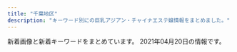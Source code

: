 ```yaml
---
title: "千葉地区"
description: "キーワード別にの巨乳アジアン・チャイナエステ嬢情報をまとめました。"
---
```


新着画像と新着キーワードをまとめています。
2021年04月20日の情報です。

<DmmAffiliateIns />
<KeywordTable
  shops={
    [
    {
        "img_links": [],
        "keywords": {},
        "url": "http://pareo.ests.jp/",
        "name": "PAREO\u30fb\u30d1\u30ec\u30aa",
        "station": "JR\u897f\u5343\u8449\u99c5\u5357\u53e3"
    },
    {
        "name": "\u60a0",
        "url": "http://es-happy.work/",
        "img_links": [
            "http://es-happy.work/images/interior_t.jpg",
            "http://es-happy.work/images/head.jpg",
            "http://es-happy.work/images/3.jpg",
            "http://es-happy.work/staff/runa.jpg",
            "http://es-happy.work/images/int2.jpg",
            "http://es-happy.work/images/tr2.jpg",
            "http://es-happy.work/images/sys3.jpg",
            "http://es-happy.work/images/2.jpg",
            "http://es-happy.work/images/concept.jpg",
            "http://es-happy.work/images/news.jpg",
            "http://es-happy.work/img/momo1.jpg",
            "http://es-happy.work/images/ac2.jpg",
            "http://es-happy.work/images/1.jpg",
            "http://es-happy.work/images/tr3.jpg",
            "http://es-happy.work/img/sora1.jpg",
            "http://es-happy.work/staff/momo.jpg",
            "http://es-happy.work/images/int3.jpg",
            "http://es-happy.work/images/int1.jpg",
            "http://es-happy.work/images/sys1.jpg",
            "http://es-happy.work/img/runa1.jpg",
            "http://es-happy.work/images/sys2.jpg",
            "http://es-happy.work/images/ac1.jpg",
            "http://es-happy.work/images/staff_t.jpg",
            "http://es-happy.work/images/topgirl.jpg",
            "http://es-happy.work/staff/sora.jpg",
            "http://es-happy.work/images/tr.jpg",
            "http://es-happy.work/images/tr1.jpg"
        ],
        "keywords": {},
        "station": "JR\u6210\u7530\u99c5"
    },
    {
        "img_links": [
            "http://cherry.estheya.com/css/nav/nav-0001.jpg",
            "http://cherry.estheya.com/css/nav/nav-00002.jpg",
            "http://cherry.estheya.com/css/staff/staff07-b.jpg",
            "http://cherry.estheya.com/css/nav/nav-00003.jpg",
            "http://cherry.estheya.com/css/nav/nav-0004.jpg",
            "http://cherry.estheya.com/css/staff/staff009-b.jpg",
            "http://cherry.estheya.com/css/top003.jpg",
            "http://cherry.estheya.com/css/staff/staff009-a.jpg",
            "http://cherry.estheya.com/css/nav/nav-006.jpg",
            "http://cherry.estheya.com/css/head01.jpg",
            "http://cherry.estheya.com/css/staff/staff005-a.jpg",
            "http://cherry.estheya.com/css/staff/staff07-c.jpg",
            "http://cherry.estheya.com/css/nav/nav-0005.jpg",
            "http://cherry.estheya.com/css/staff/staff0009-c.jpg",
            "http://cherry.estheya.com/css/staff/staff11-a.jpg",
            "http://cherry.estheya.com/css/staff/staff000004-a.jpg",
            "http://cherry.estheya.com/css/staff/staff11-c.jpg",
            "http://cherry.estheya.com/css/tel.png",
            "http://cherry.estheya.com/css/staff/staff07-a.jpg",
            "http://cherry.estheya.com/css/cam-001.jpg",
            "http://cherry.estheya.com/css/staff/staff11-b.jpg"
        ],
        "station": "JR\u56db\u8857\u9053\u99c5\u5317\u53e3",
        "url": "http://cherry.estheya.com/",
        "keywords": {
            "D": 24,
            "G": 12,
            "92": 12,
            "90": 12,
            "86": 12,
            "E": 12,
            "91": 12,
            "88": 12,
            "C": 24
        },
        "name": "\u30c1\u30a7\u30ea\u30fc"
    },
    {
        "name": "Lover\uff5e\u30e9\u30f4\u30a1\u30fc\uff5e",
        "img_links": [
            "http://www.lover-esthe.xyz/files/028.jpg",
            "http://www.lover-esthe.xyz/files/031-02.jpg",
            "http://www.lover-esthe.xyz/files/021.jpg",
            "http://www.lover-esthe.xyz/files/021-02.jpg",
            "http://www.lover-esthe.xyz/images/link_s.png",
            "http://www.lover-esthe.xyz/files/015.jpg",
            "http://www.lover-esthe.xyz/files/030-02.jpg",
            "http://www.lover-esthe.xyz/files/032-02.jpg",
            "http://www.lover-esthe.xyz/files/017.jpg",
            "http://www.lover-esthe.xyz/files/014.jpg",
            "http://www.lover-esthe.xyz/files/019.jpg",
            "http://www.lover-esthe.xyz/files/031.jpg",
            "http://www.lover-esthe.xyz/files/020-02.jpg",
            "http://www.lover-esthe.xyz/files/030.jpg",
            "http://www.lover-esthe.xyz/files/029.jpg",
            "http://www.lover-esthe.xyz/files/023.jpg",
            "http://www.lover-esthe.xyz/files/028-02.jpg",
            "http://www.lover-esthe.xyz/files/012.jpg",
            "http://www.lover-esthe.xyz/files/032.jpg",
            "http://www.lover-esthe.xyz/files/034-02.jpg",
            "http://www.lover-esthe.xyz/files/017-02.jpg",
            "http://www.lover-esthe.xyz/files/022-02.jpg",
            "http://www.lover-esthe.xyz/files/018.jpg",
            "http://www.lover-esthe.xyz/files/025.jpg",
            "http://www.lover-esthe.xyz/files/023-02.jpg",
            "http://www.lover-esthe.xyz/files/016.jpg",
            "http://www.lover-esthe.xyz/files/033.jpg",
            "http://www.lover-esthe.xyz/images/top.png",
            "http://www.lover-esthe.xyz/images/staff_s.png",
            "http://www.lover-esthe.xyz/files/033-02.jpg",
            "http://www.lover-esthe.xyz/images/news.jpg",
            "http://www.lover-esthe.xyz/files/029-02.jpg",
            "http://www.lover-esthe.xyz/files/024.jpg",
            "http://www.lover-esthe.xyz/files/025-02.jpg",
            "http://www.lover-esthe.xyz/files/015-02.jpg",
            "http://www.lover-esthe.xyz/files/016-02.jpg",
            "http://www.lover-esthe.xyz/files/019-02.jpg",
            "http://www.lover-esthe.xyz/files/034.jpg",
            "http://www.lover-esthe.xyz/files/022.jpg",
            "http://www.lover-esthe.xyz/files/027.jpg",
            "http://www.lover-esthe.xyz/files/020.jpg",
            "http://www.lover-esthe.xyz/files/027-02.jpg",
            "http://www.lover-esthe.xyz/files/012-02.jpg",
            "http://www.lover-esthe.xyz/files/018-02.jpg",
            "http://www.lover-esthe.xyz/files/014-02.jpg",
            "http://www.lover-esthe.xyz/files/024-02.jpg"
        ],
        "station": "JR\u5343\u8449\u99c5\u5317\u53e3",
        "keywords": {
            "83": 6,
            "88": 2,
            "87": 18,
            "C": 10,
            "D": 30,
            "E": 2,
            "84": 2,
            "86": 14
        },
        "url": "http://www.lover-esthe.xyz/"
    },
    {
        "img_links": [
            "http://www.yumegogoti.mensest.com/images/guide.jpg",
            "http://www.yumegogoti.mensest.com/files/002.jpg",
            "http://www.yumegogoti.mensest.com/files/005-02.jpg",
            "http://www.yumegogoti.mensest.com/files/005.jpg",
            "http://www.yumegogoti.mensest.com/images/shop/shop05.jpg",
            "http://www.yumegogoti.mensest.com/images/staff01.jpg",
            "http://www.yumegogoti.mensest.com/images/slider/1.jpg",
            "http://www.yumegogoti.mensest.com/images/movie.jpg",
            "http://www.yumegogoti.mensest.com/files/004.jpg",
            "http://www.yumegogoti.mensest.com/images/slider/3.jpg",
            "http://www.yumegogoti.mensest.com/images/link.jpg",
            "http://www.yumegogoti.mensest.com/images/shop/shop01.jpg",
            "http://www.yumegogoti.mensest.com/files/001.jpg",
            "http://www.yumegogoti.mensest.com/files/003.jpg",
            "http://www.yumegogoti.mensest.com/images/tel.png",
            "http://www.yumegogoti.mensest.com/images/slider/2.jpg",
            "http://www.yumegogoti.mensest.com/images/shop/shop03.jpg",
            "http://www.yumegogoti.mensest.com/files/001-02.jpg",
            "http://www.yumegogoti.mensest.com/files/004-02.jpg",
            "http://www.yumegogoti.mensest.com/files/003-02.jpg",
            "http://www.yumegogoti.mensest.com/files/002-02.jpg",
            "http://www.yumegogoti.mensest.com/images/shop/shop04.jpg",
            "http://www.yumegogoti.mensest.com/images/shop/shop02.jpg"
        ],
        "keywords": {
            "C": 16,
            "86": 3,
            "D": 3,
            "87": 2
        },
        "station": "JR\u4e94\u4e95\u99c5\u897f\u53e3",
        "name": "\u5922\u5fc3\u5730",
        "url": "http://www.yumegogoti.mensest.com/"
    },
    {
        "img_links": [
            "http://n-rlx.com/images/rec.jpg",
            "http://n-rlx.com/images/rec_11.jpg",
            "http://n-rlx.com/girl/010.jpg",
            "http://n-rlx.com/images/index_06.jpg",
            "http://n-rlx.com/images/qr20190828190925748.png",
            "http://n-rlx.com/images/index_23.jpg",
            "http://n-rlx.com/girl/011.jpg",
            "http://n-rlx.com/girl/012.jpg",
            "http://n-rlx.com/images/index_03.jpg",
            "http://n-rlx.com/images/index_02.jpg",
            "http://n-rlx.com/images/index_07.jpg",
            "http://n-rlx.com/images/staff_11.jpg",
            "http://n-rlx.com/girl/09.jpg",
            "http://n-rlx.com/images/index_05.jpg",
            "http://n-rlx.com/images/info.jpg",
            "http://n-rlx.com/images/index_16.jpg",
            "http://n-rlx.com/images/info_11.jpg",
            "http://n-rlx.com/images/index_22.jpg",
            "http://n-rlx.com/images/index_04.jpg",
            "http://n-rlx.com/images/index_01.jpg",
            "http://n-rlx.com/images/03.jpg",
            "http://n-rlx.com/girl/00.jpg",
            "http://n-rlx.com/images/index_11.jpg"
        ],
        "url": "http://n-rlx.com/",
        "station": "JR\u6d25\u7530\u6cbc\u99c5\u5317\u53e3",
        "name": "\u30c0\u30a4\u30e4\u30e2\u30f3\u30c9",
        "keywords": {}
    },
    {
        "keywords": {},
        "station": "\u5317\u7fd2\u5fd7\u91ce\u99c5",
        "url": "https://beautytime.space/",
        "img_links": [
            "https://beautytime.space/wp-content/uploads/elementor/thumbs/staff1-owelm8h5970yvf8lka2hrlxltxd0sa7f2sfm6ij9c0.jpg",
            "https://beautytime.space/wp-content/uploads/elementor/thumbs/rina3-ozcekvwkqdljmcxrlasoi6p0ed9pcrmhowb1olewao.jpg",
            "https://beautytime.space/wp-content/uploads/elementor/thumbs/ayumi-p1e4ai767xx5vz0xcqd8l3yfna7x76gyoesoburif4.jpg",
            "https://beautytime.space/wp-content/uploads/elementor/thumbs/yuka-p50lu8ddrj4jzit1n7g1xcrmco1jnmazdqu6br4cn4.jpg",
            "https://beautytime.space/wp-content/uploads/2021/02/\u4fa1\u683c\u886820210203.png",
            "https://beautytime.space/wp-content/uploads/2020/10/\u30a2\u30af\u30bb\u30b9\u30eb\u30fc\u30c82-1024x485.png",
            "https://beautytime.space/wp-content/uploads/2021/02/\u30ad\u30e3\u30f3\u30da\u30fc\u30f34-2-768x543.png",
            "https://beautytime.space/wp-content/uploads/2020/10/\u30a2\u30af\u30bb\u30b9\u30eb\u30fc\u30c83-1024x483.png",
            "https://yoga.oceanwp.org/wp-content/uploads/2016/09/avatar.jpg",
            "https://beautytime.space/wp-content/uploads/2020/11/\u30ed\u30d3\u30fc20201113.jpg",
            "https://beautytime.space/wp-content/uploads/2020/10/mmexport1604140517606.jpg",
            "https://beautytime.space/wp-content/uploads/2020/10/\u30a2\u30af\u30bb\u30b9\u30eb\u30fc\u30c81-1024x489.png",
            "https://beautytime.space/wp-content/uploads/elementor/thumbs/staff4-1-owelqgr00ctf493ev3w1zjia2cihf8zxnq49xc9hc0.png",
            "https://beautytime.space/wp-content/uploads/2020/10/DSC08765-scaled.jpg"
        ],
        "name": "\u30d3\u30e5\u30fc\u30c6\u30a3\u30fc\u30bf\u30a4\u30e0"
    },
    {
        "name": "\u9759\u5fc3\u5802\uff5e\u30bb\u30a4\u30b7\u30f3\u30c9\u30a6\uff5e",
        "img_links": [
            "http://www.es-goi.click/images/sys5.jpg",
            "http://www.es-goi.click/img/yuri1.jpg",
            "http://www.es-goi.click/images/sys3.jpg",
            "http://www.es-goi.click/images/int1.jpg",
            "http://www.es-goi.click/images/news.jpg",
            "http://www.es-goi.click/images/staff_t.jpg",
            "http://www.es-goi.click/img/rika1.jpg",
            "http://www.es-goi.click/images/tr.jpg",
            "http://www.es-goi.click/images/interior_t.jpg",
            "http://www.es-goi.click/images/head.jpg",
            "http://www.es-goi.click/images/2.jpg",
            "http://www.es-goi.click/images/1.jpg",
            "http://www.es-goi.click/images/mobile.jpg",
            "http://www.es-goi.click/images/int2.jpg",
            "http://www.es-goi.click/images/sys1.jpg",
            "http://www.es-goi.click/images/4.jpg",
            "http://www.es-goi.click/img/emi1.jpg",
            "http://www.es-goi.click/images/sys2.jpg",
            "http://www.es-goi.click/images/sys4.jpg",
            "http://www.es-goi.click/images/line.jpg",
            "http://www.es-goi.click/images/3.jpg",
            "http://www.es-goi.click/img/hana1.jpg",
            "http://www.es-goi.click/images/info.jpg"
        ],
        "keywords": {},
        "url": "http://www.es-goi.click/",
        "station": "JR\u4e94\u4e95\u99c5\u6771\u53e3"
    },
    {
        "name": "\u5eb7\u697d\u5712-KOURAKUEN-",
        "keywords": {},
        "station": "JR\u4e94\u4e95\u99c5\u897f\u53e3",
        "url": "http://iyasi-time.com/",
        "img_links": [
            "http://iyasi-time.com/images/home/top.jpg",
            "http://iyasi-time.com/images/top/top_06.jpg",
            "http://iyasi-time.com/images/top/top_04.jpg",
            "http://iyasi-time.com/images/top/top_03.jpg",
            "http://iyasi-time.com/images/page_top.png",
            "http://iyasi-time.com/images/top/top_05.jpg",
            "http://iyasi-time.com/images/top/top_02.jpg",
            "http://iyasi-time.com/images/staff_image/staf_03a.jpg",
            "http://iyasi-time.com/images/top/top_08.png",
            "http://iyasi-time.com/images/top/top_01.jpg"
        ]
    },
    {
        "name": "Smile\u30fb\u30b9\u30de\u30a4\u30eb",
        "station": "\u5343\u8449\u4e2d\u592e\u99c5\u6771\u53e3",
        "keywords": {
            "83": 1,
            "E": 2,
            "85": 4,
            "87": 4,
            "D": 13,
            "86": 8,
            "C": 2
        },
        "url": "http://smile.oks.bz/",
        "img_links": [
            "http://smile.oks.bz/images/mobile.jpg",
            "http://smile.oks.bz/photos/sites/41/2021/01/2021010911025290.jpg",
            "http://smile.oks.bz/photos/sites/41/2020/10/2020101713162274.jpg",
            "http://smile.oks.bz/photos/sites/41/2019/11/2019112410352437.jpg",
            "http://smile.oks.bz/images/s_face.jpg",
            "http://smile.oks.bz/photos/sites/41/2019/12/2019122517061810.jpg",
            "http://smile.oks.bz/photos/sites/41/2021/02/2021022713432946-356x475.jpg",
            "http://smile.oks.bz/images/s_news.jpg",
            "http://smile.oks.bz/photos/sites/41/2021/01/2021012517065775.jpg",
            "http://smile.oks.bz/photos/sites/41/2020/10/202010071446208.jpg",
            "http://smile.oks.bz/photos/sites/41/2020/09/2020090213501227.jpg",
            "http://smile.oks.bz/photos/sites/41/2020/11/2020110713394486.jpg",
            "http://smile.oks.bz/photos/sites/41/2019/09/2019091314105462.jpg",
            "http://smile.oks.bz/images/staff_line.jpg",
            "http://smile.oks.bz/images/top.jpg",
            "http://smile.oks.bz/photos/sites/41/2020/01/2020012310224324.jpg",
            "http://smile.oks.bz/photos/sites/41/2021/03/2021030812591776.jpg",
            "http://smile.oks.bz/photos/sites/41/2020/07/2020071417514615.jpg",
            "http://smile.oks.bz/photos/sites/41/2019/08/201909231726370.jpg",
            "http://smile.oks.bz/images/link.jpg",
            "http://smile.oks.bz/photos/sites/41/2019/09/2019091314115844.jpg",
            "http://smile.oks.bz/photos/sites/41/2021/02/2021022713432946.jpg",
            "http://smile.oks.bz/photos/sites/41/2019/09/2019090417583313.jpg",
            "http://smile.oks.bz/photos/sites/41/2019/12/2019122516470912.jpg",
            "http://smile.oks.bz/photos/sites/41/2021/02/2021020310442052.jpg",
            "http://smile.oks.bz/photos/sites/41/2019/12/2019122517044066.jpg",
            "http://smile.oks.bz/photos/sites/41/2020/09/202009091902267.jpg",
            "http://smile.oks.bz/photos/sites/41/2021/03/2021030812591776-356x475.jpg",
            "http://smile.oks.bz/photos/sites/41/2019/12/2019122517044318.jpg",
            "http://smile.oks.bz/photos/sites/41/2021/02/2021020310442224.jpg"
        ]
    },
    {
        "keywords": {
            "C": 7
        },
        "name": "\u6708\u306e\u604b",
        "img_links": [
            "http://tsukinokoi.a1.tyo.ac/upload/sites/10/2016/12/staff1.jpg",
            "http://tsukinokoi.tyo.ac/images/top.png",
            "http://tsukinokoi.tyo.ac/images/s_pick.png",
            "http://tsukinokoi.tyo.ac/images/new.png",
            "http://tsukinokoi.tyo.ac/images/s_news.png",
            "http://tsukinokoi.tyo.ac/images/info1.png",
            "http://tsukinokoi.a1.tyo.ac/upload/sites/10/2016/12/staff1-280x411.jpg",
            "http://tsukinokoi.a1.tyo.ac/upload/sites/10/2016/12/staff2.jpg",
            "http://tsukinokoi.tyo.ac/images/s_staff.png",
            "http://tsukinokoi.a1.tyo.ac/upload/sites/10/2016/12/staff2-280x411.jpg"
        ],
        "url": "http://tsukinokoi.tyo.ac/",
        "station": "\u4eac\u6210\u81fc\u4e95\u99c5\u5317\u53e3"
    },
    {
        "name": "For You",
        "keywords": {
            "86": 6,
            "D": 6
        },
        "station": "JR\u7a32\u6bdb\u99c5\u6771\u53e3",
        "url": "http://massage-aroma.blue/",
        "img_links": [
            "http://massage-aroma.blue/images/nav-006.png",
            "http://massage-aroma.blue/images/tel.png",
            "http://massage-aroma.blue/images/nav-002.png",
            "http://massage-aroma.blue/images/cg05a.jpg",
            "http://massage-aroma.blue/images/nav-005.png",
            "http://massage-aroma.blue/images/no.png",
            "http://massage-aroma.blue/images/cg06.jpg",
            "http://massage-aroma.blue/images/cg03.jpg",
            "http://massage-aroma.blue/images/nav-001.png",
            "http://massage-aroma.blue/images/cg01a.jpg",
            "http://massage-aroma.blue/images/nav-004.png",
            "http://massage-aroma.blue/images/cg02.jpg",
            "http://massage-aroma.blue/images/cg021.jpg",
            "http://massage-aroma.blue/images/top001.png",
            "http://massage-aroma.blue/images/nav-003.png",
            "http://massage-aroma.blue/images/cg07a.jpg",
            "http://massage-aroma.blue/images/cg022.jpg"
        ]
    },
    {
        "keywords": {},
        "station": "\u516b\u5343\u4ee3\u53f0\u99c5\u897f\u53e3",
        "name": "\u30ea\u30e9\u30c3\u30af\u30b9",
        "url": "http://e-yuri.work/",
        "img_links": [
            "http://e-yuri.work/img/mimi1.jpg",
            "http://e-yuri.work/staff/yuki.jpg",
            "http://e-yuri.work/images/4.jpg",
            "http://e-yuri.work/staff/mimi.jpg",
            "http://e-yuri.work/images/int1.jpg",
            "http://e-yuri.work/images/2.jpg",
            "http://e-yuri.work/images/staff_t.jpg",
            "http://e-yuri.work/images/news.jpg",
            "http://e-yuri.work/images/5.jpg",
            "http://e-yuri.work/img/ayumi1.jpg",
            "http://e-yuri.work/images/sys.jpg",
            "http://e-yuri.work/images/int2.jpg",
            "http://e-yuri.work/images/3.jpg",
            "http://e-yuri.work/img/mire1.jpg",
            "http://e-yuri.work/img/yoki1.jpg",
            "http://e-yuri.work/images/rec1.jpg",
            "http://e-yuri.work/images/ac1.jpg",
            "http://e-yuri.work/images/rec2.jpg",
            "http://e-yuri.work/images/1.jpg",
            "http://e-yuri.work/images/head.jpg",
            "http://e-yuri.work/staff/yoki.jpg",
            "http://e-yuri.work/images/tg.jpg",
            "http://e-yuri.work/images/interior_t.jpg",
            "http://e-yuri.work/images/s1.png",
            "http://e-yuri.work/img/yuki1.jpg",
            "http://e-yuri.work/staff/mire.jpg",
            "http://e-yuri.work/staff/ayumi.jpg"
        ]
    },
    {
        "url": "http://sara.xyz.mn/",
        "name": "\u5929\u4f7f\u697d\u5712",
        "img_links": [
            "http://sara.xyz.mn/images/s_news.jpg",
            "http://sara.xyz.mn/images/s_pick.jpg",
            "http://sara.xyz.mn/images/1.jpg",
            "http://sara.xyz.mn/photos/sites/108/2019/11/201911100438444.jpg",
            "http://sara.xyz.mn/images/s_face.jpg",
            "http://sara.xyz.mn/photos/sites/108/2019/10/2019100108375817.jpg",
            "http://sara.xyz.mn/images/nbj3.jpg",
            "http://sara.xyz.mn/photos/sites/108/2019/10/2019100108375699.jpg",
            "http://sara.xyz.mn/images/top1.jpg",
            "http://sara.xyz.mn/images/s_info.jpg",
            "http://sara.xyz.mn/images/s_staff.jpg",
            "http://sara.xyz.mn/images/staffs.png",
            "http://sara.xyz.mn/images/mobile.jpg",
            "http://sara.xyz.mn/images/end1.jpg",
            "http://sara.xyz.mn/photos/sites/108/2019/10/2019100108375747.jpg",
            "http://sara.xyz.mn/photos/sites/108/2021/04/2021040105285767.jpg",
            "http://sara.xyz.mn/images/top.jpg",
            "http://sara.xyz.mn/photos/sites/108/2019/10/201910010837567.jpg"
        ],
        "station": "\u5343\u8449\u4e2d\u592e\u99c5",
        "keywords": {
            "87": 2,
            "E": 3,
            "86": 1,
            "D": 1,
            "88": 2,
            "C": 1
        }
    },
    {
        "img_links": [
            "http://yasuragi.jps.cm/images/top2.jpg",
            "http://yasuragi.jps.cm/images/top.jpg",
            "http://yasuragi.jps.cm/images/top1.jpg",
            "http://yasuragi.jps.cm/images/news_dz.jpg",
            "http://yasuragi.jps.cm/images/mobile.jpg",
            "http://yasuragi.jps.cm/photos/sites/52/2021/02/202102170516289.jpg",
            "http://yasuragi.jps.cm/images/staff1.jpg",
            "http://yasuragi.jps.cm/images/room1.jpg",
            "http://yasuragi.jps.cm/images/room2.jpg",
            "http://yasuragi.jps.cm/photos/sites/52/2019/07/2019071306262265.jpg",
            "http://yasuragi.jps.cm/photos/sites/52/2020/12/2020121904260837.jpg",
            "http://yasuragi.jps.cm/images/room3.jpg",
            "http://yasuragi.jps.cm/images/room4.jpg",
            "http://yasuragi.jps.cm/images/news.jpg",
            "http://yasuragi.jps.cm/photos/sites/52/2020/12/2020120108410335.jpg",
            "http://yasuragi.jps.cm/images/r1.jpg",
            "http://yasuragi.jps.cm/photos/sites/52/2017/01/staff3.jpg",
            "http://yasuragi.jps.cm/images/news2.jpg"
        ],
        "url": "http://yasuragi.jps.cm/",
        "name": "\u3084\u3059\u3089\u304e",
        "station": "\u5343\u8449\u4e2d\u592e\u99c5\u6771\u53e3",
        "keywords": {
            "D": 1,
            "C": 11,
            "86": 1
        }
    },
    {
        "url": "http://www.fairy.esjoho.com/",
        "station": "\u516b\u5343\u4ee3\u53f0\u99c5\u6771\u53e3",
        "keywords": {
            "D": 20,
            "85": 4,
            "C": 4,
            "87": 8,
            "86": 12
        },
        "name": "Honey Baby \uff5e\u30cf\u30cb\u30fc\u30d9\u30d3\u30fc\uff5e",
        "img_links": [
            "http://www.fairy.esjoho.com/files/021.jpg",
            "http://www.fairy.esjoho.com/common/images/photo02.jpg",
            "http://www.fairy.esjoho.com/images/btn2.png",
            "http://www.fairy.esjoho.com/images/korona.jpg",
            "http://www.fairy.esjoho.com/files/001-02.jpg",
            "http://www.fairy.esjoho.com/common/images/photo01.jpg",
            "http://www.fairy.esjoho.com/files/013.jpg",
            "http://www.fairy.esjoho.com/files/006-02.jpg",
            "http://www.fairy.esjoho.com/files/006.jpg",
            "http://www.fairy.esjoho.com/images/icon_tel.png",
            "http://www.fairy.esjoho.com/images/icon_staff.png",
            "http://www.fairy.esjoho.com/files/009-02.jpg",
            "http://www.fairy.esjoho.com/files/009-03.jpg",
            "http://www.fairy.esjoho.com/files/001.jpg",
            "http://www.fairy.esjoho.com/files/013-03.jpg",
            "http://www.fairy.esjoho.com/images/icon_info.png",
            "http://www.fairy.esjoho.com/files/021-03.jpg",
            "http://www.fairy.esjoho.com/images/mainImg_sub.jpg",
            "http://www.fairy.esjoho.com/files/001-03.jpg",
            "http://www.fairy.esjoho.com/files/011-02.jpg",
            "http://www.fairy.esjoho.com/files/011-03.jpg",
            "http://www.fairy.esjoho.com/common/images/photo03.jpg",
            "http://www.fairy.esjoho.com/files/009.jpg",
            "http://www.fairy.esjoho.com/images/icon_top.png",
            "http://www.fairy.esjoho.com/files/011.jpg",
            "http://www.fairy.esjoho.com/files/013-02.jpg",
            "http://www.fairy.esjoho.com/files/021-02.jpg",
            "http://www.fairy.esjoho.com/files/006-03.jpg"
        ]
    },
    {
        "keywords": {},
        "url": "https://tsudanuma-massage.com/",
        "station": "\u5b9f\u7c7e\u99c5\u5317\u53e3",
        "name": "\u56de\u751f\u5802",
        "img_links": [
            "https://tsudanuma-massage.com/images/camp.jpg",
            "https://tsudanuma-massage.com/staff/kiki-l1.jpg",
            "https://tsudanuma-massage.com/staff/sakura-l1.jpg",
            "https://tsudanuma-massage.com/images/header3.png",
            "https://tsudanuma-massage.com/images/top2.jpg",
            "https://tsudanuma-massage.com/2019/12/02/eri-s1.jpg",
            "https://tsudanuma-massage.com/line/parking.png",
            "https://tsudanuma-massage.com/images/main-sp.jpg",
            "https://tsudanuma-massage.com/room/room-l4.jpg",
            "https://tsudanuma-massage.com/room/room-l1.jpg",
            "https://tsudanuma-massage.com/menu/home.png",
            "https://tsudanuma-massage.com/images/qrcode.png",
            "https://tsudanuma-massage.com/images/flower.png",
            "https://tsudanuma-massage.com/button/staff.png",
            "https://tsudanuma-massage.com/2019/10/01/sakura-s1.jpg",
            "https://tsudanuma-massage.com/staff/mari-l1.jpg",
            "https://tsudanuma-massage.com/staff/haru-l1.jpg",
            "https://tsudanuma-massage.com/line/line_friend.png",
            "https://tsudanuma-massage.com/menu/staff.png",
            "https://tsudanuma-massage.com/menu/blog.png",
            "https://tsudanuma-massage.com/2019/12/02/kiki-s1.jpg",
            "https://tsudanuma-massage.com/staff/eri-s1.jpg",
            "https://tsudanuma-massage.com/images/footer-l.png",
            "https://tsudanuma-massage.com/staff/mimi-l1.jpg",
            "https://tsudanuma-massage.com/line/10min_present.png",
            "https://tsudanuma-massage.com/button/home.png",
            "https://tsudanuma-massage.com/2019/12/15/rinrin-s1.jpg",
            "https://tsudanuma-massage.com/room/room-l3.jpg",
            "https://tsudanuma-massage.com/icon/yelp.png",
            "https://tsudanuma-massage.com/staff/kiki-s1.jpg",
            "https://tsudanuma-massage.com/staff/hana-s1.jpg",
            "https://tsudanuma-massage.com/images/clear.png",
            "https://tsudanuma-massage.com/images/footer-r.png",
            "https://tsudanuma-massage.com/menu/info.png",
            "https://tsudanuma-massage.com/2019/08/12/IMG_9296.jpg",
            "https://tsudanuma-massage.com/staff/rinrin-s1.jpg",
            "https://tsudanuma-massage.com/icon/twitter.png",
            "https://tsudanuma-massage.com/button/blog.png",
            "https://tsudanuma-massage.com/staff/haru-s1.jpg",
            "https://tsudanuma-massage.com/room/room-l5.jpg",
            "https://tsudanuma-massage.com/images/top0.jpg",
            "https://tsudanuma-massage.com/images/top1.jpg",
            "https://tsudanuma-massage.com/staff/hana-l1.jpg",
            "https://tsudanuma-massage.com/images/main-small.jpg",
            "https://tsudanuma-massage.com/link/mens-esthe.png",
            "https://tsudanuma-massage.com/staff/mari-s1.jpg",
            "https://tsudanuma-massage.com/2020/11/15/nana-s1.jpg",
            "https://scdn.line-apps.com/n/line_add_friends/btn/ja.png",
            "https://tsudanuma-massage.com/images/top3.jpg",
            "https://tsudanuma-massage.com/images/main-top.jpg",
            "https://tsudanuma-massage.com/room/room-l2.jpg",
            "https://tsudanuma-massage.com/2020/09/29/haru-s1.jpg",
            "https://tsudanuma-massage.com/2020/03/11/mimi-s1.jpg",
            "https://tsudanuma-massage.com/room/room-l6.jpg",
            "https://tsudanuma-massage.com/2019/08/21/sakura-s1.jpg",
            "https://tsudanuma-massage.com/staff/rinrin-l1.jpg",
            "https://tsudanuma-massage.com/staff/mimi-s1.jpg",
            "https://tsudanuma-massage.com/icon/facebook.png",
            "https://tsudanuma-massage.com/icon/line.png",
            "https://tsudanuma-massage.com/staff/eri-l1.jpg",
            "https://tsudanuma-massage.com/staff/sakura-s1.jpg"
        ]
    },
    {
        "keywords": {
            "F": 9,
            "G": 9,
            "87": 54,
            "86": 18,
            "84": 27,
            "83": 9,
            "D": 73,
            "E": 27,
            "C": 24,
            "88": 9,
            "85": 9
        },
        "station": "JR\u6d25\u7530\u6cbc\u99c5\u5317\u53e3",
        "url": "https://tenshinomori.xyz.mn/",
        "name": "\u5929\u4f7f\u306e\u68ee",
        "img_links": [
            "https://tenshinomori.xyz.mn/photos/sites/11/2020/12/2020121016271562.jpg",
            "https://tenshinomori.xyz.mn/images/info.jpg",
            "https://tenshinomori.xyz.mn/photos/sites/11/2020/11/2020110419415087.jpg",
            "https://tenshinomori.xyz.mn/images/m9.jpg",
            "https://tenshinomori.xyz.mn/photos/sites/11/2021/04/2021040919092618.jpg",
            "https://tenshinomori.xyz.mn/photos/sites/11/2021/01/2021010815482045.jpg",
            "https://tenshinomori.xyz.mn/images/s_staff.png",
            "https://tenshinomori.xyz.mn/images/s_news.png",
            "https://tenshinomori.xyz.mn/photos/sites/11/2021/02/2021021814154555.jpg",
            "https://tenshinomori.xyz.mn/photos/sites/11/2020/09/2020091810504376.jpg",
            "https://tenshinomori.xyz.mn/photos/sites/11/2020/09/2020091111050813.jpg",
            "https://tenshinomori.xyz.mn/images/s_pick.png",
            "https://tenshinomori.xyz.mn/photos/sites/11/2020/08/2020082801351383.jpg",
            "https://tenshinomori.xyz.mn/images/m13.jpg",
            "https://tenshinomori.xyz.mn/images/top.png",
            "https://tenshinomori.xyz.mn/images/m14.jpg",
            "https://tenshinomori.xyz.mn/images/m8.jpg",
            "https://tenshinomori.xyz.mn/photos/sites/11/2021/02/2021022516063829.jpg",
            "https://tenshinomori.xyz.mn/photos/sites/11/2020/09/2020091810504376-e1600835665263.jpg",
            "https://tenshinomori.xyz.mn/images/m11.jpg",
            "https://tenshinomori.xyz.mn/images/m15.jpg",
            "https://tenshinomori.xyz.mn/photos/sites/11/2020/09/2020091111050813-e1601003404833.jpg",
            "https://tenshinomori.xyz.mn/images/m10.jpg",
            "https://tenshinomori.xyz.mn/images/m12.jpg",
            "https://tenshinomori.xyz.mn/images/mobile.jpg",
            "https://tenshinomori.xyz.mn/photos/sites/11/2021/04/2021042010572362.jpg",
            "https://tenshinomori.xyz.mn/images/s_massage.png",
            "https://tenshinomori.xyz.mn/images/s_link.png",
            "https://tenshinomori.xyz.mn/images/s1.png",
            "https://tenshinomori.xyz.mn/photos/sites/11/2020/09/2020092918150341.jpg",
            "https://tenshinomori.xyz.mn/images/s3.png",
            "https://tenshinomori.xyz.mn/images/m7.jpg",
            "https://tenshinomori.xyz.mn/photos/sites/11/2020/12/2020121613443586.jpg",
            "https://tenshinomori.xyz.mn/photos/sites/11/2021/04/2021040311010666.jpg",
            "https://tenshinomori.xyz.mn/photos/sites/11/2021/04/2021040311010754.jpg"
        ]
    },
    {
        "img_links": [
            "http://otona-room.work/movie.png",
            "http://otona-room.work/staff_7611_1551333114399883.jpg",
            "http://otona-room.work/g2.jpg",
            "http://otona-room.work/furo.jpg",
            "http://otona-room.work/staff_5562_1531961868171342.jpeg",
            "http://otona-room.work/head_1_3705_1534384950723871.jpg",
            "http://otona-room.work/5.jpg",
            "http://otona-room.work/4.jpg",
            "http://otona-room.work/2.jpg",
            "http://otona-room.work/0.jpg",
            "http://otona-room.work/b3.jpg",
            "http://otona-room.work/b2.jpg",
            "http://otona-room.work/staff_5562_1531961868171342.jpg",
            "http://otona-room.work/3.jpg",
            "http://otona-room.work/staff_5630_1549447096342302.jpg",
            "http://otona-room.work/1.jpg",
            "http://otona-room.work/head_2_3705_1542686088990068.jpg",
            "http://otona-room.work/staff_7611_1551333114399883.jpeg"
        ],
        "station": "\u6804\u753a\u99c51\u756a\u53e3",
        "keywords": {},
        "url": "http://otona-room.work/",
        "name": "\u6843\u6e90\u90f7"
    },
    {
        "img_links": [
            "http://moeai.est888.com/css/staff/staff11-a.jpg",
            "http://moeai.est888.com/css/staff/staff06.jpg",
            "http://moeai.est888.com/css/nav/nav-005.png",
            "http://moeai.est888.com/css/staff/staff01-a.jpg",
            "http://moeai.est888.com/css/staff/staff09.jpg",
            "http://moeai.est888.com/css/staff/staff06-a.jpg",
            "http://moeai.est888.com/css/staff/staff005-a.jpg",
            "http://moeai.est888.com/css/staff/staff09-a.jpg",
            "http://moeai.est888.com/css/staff/staff12-a.jpg",
            "http://moeai.est888.com/css/top-right01.jpg",
            "http://moeai.est888.com/css/staff/staff04-a.jpg",
            "http://moeai.est888.com/css/staff/staff10-a.jpg",
            "http://moeai.est888.com/css/staff/staff08-a.jpg",
            "http://moeai.est888.com/css/nav/nav-001.png",
            "http://moeai.est888.com/css/tel01.png",
            "http://moeai.est888.com/css/nav/nav-006.png",
            "http://moeai.est888.com/css/staff/staff07.jpg",
            "http://moeai.est888.com/css/staff/staff003.jpg",
            "http://moeai.est888.com/css/nav/nav-002.png",
            "http://moeai.est888.com/css/staff/staff04.jpg",
            "http://moeai.est888.com/css/staff/staff003-a.jpg",
            "http://moeai.est888.com/css/staff/staff02-a.jpg",
            "http://moeai.est888.com/css/staff/staff07-a.jpg",
            "http://moeai.est888.com/css/nav/nav-004.png",
            "http://moeai.est888.com/css/staff/staff02.jpg",
            "http://moeai.est888.com/css/staff/staff11.jpg",
            "http://moeai.est888.com/css/osusume-09.jpg",
            "http://moeai.est888.com/css/nav/nav-003.png",
            "http://moeai.est888.com/css/staff/staff01.jpg",
            "http://moeai.est888.com/css/staff/staff08.jpg",
            "http://moeai.est888.com/css/staff/staff12.jpg",
            "http://moeai.est888.com/css/staff/staff10.jpg",
            "http://moeai.est888.com/css/staff/staff005.jpg"
        ],
        "name": "\u840c\u611b -\u3082\u3048\u3042\u3044-",
        "station": "\u5343\u8449\u4e2d\u592e\u99c5\u6771\u53e3",
        "url": "http://moeai.est888.com/",
        "keywords": {
            "E": 9,
            "90": 5,
            "92": 2,
            "89": 5,
            "D": 3
        }
    },
    {
        "img_links": [
            "http://www.suisen.masg.info/files/006-02.jpg",
            "http://www.suisen.masg.info/files/009-02.jpg",
            "http://www.suisen.masg.info/files/010-02.jpg",
            "http://www.suisen.masg.info/files/007-03.jpg",
            "http://www.suisen.masg.info/files/003.jpg",
            "http://www.suisen.masg.info/images/top.png",
            "http://www.suisen.masg.info/images/r1.jpg",
            "http://www.suisen.masg.info/files/002.jpg",
            "http://www.suisen.masg.info/files/003-02.jpg",
            "http://www.suisen.masg.info/files/005-03.jpg",
            "http://www.suisen.masg.info/files/011-03.jpg",
            "http://www.suisen.masg.info/images/s_staff.png",
            "http://www.suisen.masg.info/images/r4.jpg",
            "http://www.suisen.masg.info/files/009.jpg",
            "http://www.suisen.masg.info/files/002-03.jpg",
            "http://www.suisen.masg.info/images/shop/shop01.jpg",
            "http://www.suisen.masg.info/files/014.jpg",
            "http://www.suisen.masg.info/files/014-03.jpg",
            "http://www.suisen.masg.info/images/shop/shop03.jpg",
            "http://www.suisen.masg.info/files/012-02.jpg",
            "http://www.suisen.masg.info/images/r5.jpg",
            "http://www.suisen.masg.info/files/007.jpg",
            "http://www.suisen.masg.info/images/shop/shop04.jpg",
            "http://www.suisen.masg.info/files/006.jpg",
            "http://www.suisen.masg.info/images/bj2.jpg",
            "http://www.suisen.masg.info/images/face.png",
            "http://www.suisen.masg.info/files/010.jpg",
            "http://www.suisen.masg.info/files/003-03.jpg",
            "http://www.suisen.masg.info/files/011.jpg",
            "http://www.suisen.masg.info/files/012.jpg",
            "http://www.suisen.masg.info/images/pick.png",
            "http://www.suisen.masg.info/files/007-02.jpg",
            "http://www.suisen.masg.info/images/s_link.png",
            "http://www.suisen.masg.info/files/013-02.jpg",
            "http://www.suisen.masg.info/files/013-03.jpg",
            "http://www.suisen.masg.info/files/012-03.jpg",
            "http://www.suisen.masg.info/files/008-02.jpg",
            "http://www.suisen.masg.info/images/shop/shop02.jpg",
            "http://www.suisen.masg.info/files/010-03.jpg",
            "http://www.suisen.masg.info/files/002-02.jpg",
            "http://www.suisen.masg.info/images/end.png",
            "http://www.suisen.masg.info/images/news.png",
            "http://www.suisen.masg.info/files/004-03.jpg",
            "http://www.suisen.masg.info/files/005.jpg",
            "http://www.suisen.masg.info/files/004-02.jpg",
            "http://www.suisen.masg.info/files/006-03.jpg",
            "http://www.suisen.masg.info/images/r2.jpg",
            "http://www.suisen.masg.info/files/014-02.jpg",
            "http://www.suisen.masg.info/files/013.jpg",
            "http://www.suisen.masg.info/files/008.jpg",
            "http://www.suisen.masg.info/files/009-03.jpg",
            "http://www.suisen.masg.info/files/011-02.jpg",
            "http://www.suisen.masg.info/files/008-03.jpg",
            "http://www.suisen.masg.info/files/004.jpg",
            "http://www.suisen.masg.info/files/005-02.jpg"
        ],
        "station": "JR\u6771\u91d1\u99c5\u6771\u53e3",
        "keywords": {
            "C": 3,
            "86": 5,
            "88": 1,
            "87": 4,
            "D": 8,
            "E": 1,
            "85": 3
        },
        "url": "http://www.suisen.masg.info/",
        "name": "\u6c34\u4ed9"
    },
    {
        "name": "\u30df\u30f3\u30c8",
        "keywords": {
            "87": 1,
            "88": 1,
            "86": 1,
            "D": 3
        },
        "station": "\u7fd2\u5fd7\u91ce\u99c5",
        "img_links": [
            "http://www.mint.esjp.info/files/001.jpg",
            "http://www.mint.esjp.info/images/staff_t.jpg",
            "http://www.mint.esjp.info/files/003-02.jpg",
            "http://www.mint.esjp.info/files/001-02.jpg",
            "http://www.mint.esjp.info/images/int2.jpg",
            "http://www.mint.esjp.info/images/news.jpg",
            "http://www.mint.esjp.info/images/mobile.jpg",
            "http://www.mint.esjp.info/images/interior_t.jpg",
            "http://www.mint.esjp.info/images/link_t.jpg",
            "http://www.mint.esjp.info/files/002-02.jpg",
            "http://www.mint.esjp.info/files/002-03.jpg",
            "http://www.mint.esjp.info/images/tel.jpg",
            "http://www.mint.esjp.info/images/head.jpg",
            "http://www.mint.esjp.info/images/sys1.jpg",
            "http://www.mint.esjp.info/files/001-03.jpg",
            "http://www.mint.esjp.info/files/003.jpg",
            "http://www.mint.esjp.info/files/003-03.jpg",
            "http://www.mint.esjp.info/files/002.jpg"
        ],
        "url": "http://www.mint.esjp.info/"
    },
    {
        "img_links": [
            "http://genkidou-massage.work/sp/img/st3.jpg",
            "http://genkidou-massage.work/img/st3.jpg",
            "http://genkidou-massage.work/sp/img/botton.jpg",
            "http://genkidou-massage.work/img/s4.jpg",
            "http://genkidou-massage.work/sp/img/tel.jpg",
            "http://genkidou-massage.work/sp/img/pic.jpg",
            "http://genkidou-massage.work/img/pickup20.jpg",
            "http://genkidou-massage.work/img/s2.jpg",
            "http://genkidou-massage.work/img/s3.jpg",
            "http://genkidou-massage.work/img/fla-2.jpg",
            "http://genkidou-massage.work/img/st1.jpg",
            "http://genkidou-massage.work/img/s1.jpg",
            "http://genkidou-massage.work/sp/img/sys.jpg",
            "http://genkidou-massage.work/sp/img/t-s.jpg",
            "http://genkidou-massage.work/img/nos.jpg",
            "http://genkidou-massage.work/img/sta3.jpg",
            "http://genkidou-massage.work/sp/img/p2.jpg",
            "http://genkidou-massage.work/sp/img/tit.jpg",
            "http://genkidou-massage.work/img/botton.jpg",
            "http://genkidou-massage.work/sp/img/time2.jpg",
            "http://genkidou-massage.work/sp/img/t-r.jpg",
            "http://genkidou-massage.work/img/sta2.jpg",
            "http://genkidou-massage.work/img/sta4.jpg",
            "http://genkidou-massage.work/sp/img/t-t.jpg",
            "http://genkidou-massage.work/img/st4.jpg",
            "http://genkidou-massage.work/sp/img/st4.jpg",
            "http://genkidou-massage.work/img/st2.jpg",
            "http://genkidou-massage.work/sp/img/time.jpg",
            "http://genkidou-massage.work/sp/img/t-o.jpg",
            "http://genkidou-massage.work/sp/img/cam.jpg",
            "http://genkidou-massage.work/sp/img/st1.jpg",
            "http://genkidou-massage.work/sp/img/t-a.jpg",
            "http://genkidou-massage.work/img/sta1.jpg",
            "http://genkidou-massage.work/sp/img/p3.jpg",
            "http://genkidou-massage.work/sp/img/st2.jpg",
            "http://genkidou-massage.work/img/fla.jpg",
            "http://genkidou-massage.work/sp/img/p1.jpg",
            "http://genkidou-massage.work/img/xmas.png",
            "http://genkidou-massage.work/img/head.jpg",
            "http://genkidou-massage.work/sp/img/add.jpg",
            "http://genkidou-massage.work/sp/img/pc.jpg",
            "http://genkidou-massage.work/sp/img/info.jpg"
        ],
        "name": "\u5143\u6c17\u5802",
        "station": "JR\u90fd\u8cc0\u99c5\u897f\u53e3",
        "keywords": {
            "86": 2,
            "88": 2,
            "C": 13,
            "85": 3,
            "84": 1,
            "D": 4,
            "E": 2
        },
        "url": "http://genkidou-massage.work/"
    },
    {
        "keywords": {
            "85": 6,
            "84": 4,
            "86": 2,
            "88": 2,
            "D": 11,
            "C": 3
        },
        "station": "\u9ad8\u6839\u6728\u6238\u99c5\u5317\u53e3",
        "name": "\u7f8e\u9b54\u5973",
        "url": "http://yureloyuli.xyz/",
        "img_links": [
            "http://yureloyuli.xyz/uploads/200317/1-20031F92052106.jpg",
            "http://yureloyuli.xyz/uploads/200206/1-20020616251Q12.jpg",
            "http://yureloyuli.xyz/uploads/200324/1-20032409411K31.jpg",
            "http://yureloyuli.xyz/static/picture/info2.jpg",
            "http://yureloyuli.xyz/uploads/200218/1-20021Q20511212.jpg",
            "http://yureloyuli.xyz/static/picture/info1.jpg",
            "http://yureloyuli.xyz/static/picture/bar-infomation.png",
            "http://yureloyuli.xyz/uploads/200326/1-200326091KT30.jpg",
            "http://yureloyuli.xyz/uploads/210204/1-210204142K0J1.jpg",
            "http://yureloyuli.xyz/static/picture/bar-inte.png",
            "http://yureloyuli.xyz/uploads/210218/1-21021Q55420226.jpg",
            "http://yureloyuli.xyz/uploads/200912/1-200912104044951.jpg",
            "http://yureloyuli.xyz/static/picture/bar-news.png",
            "http://yureloyuli.xyz/uploads/210308/1-21030Q02F2R6.jpg",
            "http://yureloyuli.xyz/uploads/201113/1-201113153614922.jpg",
            "http://yureloyuli.xyz/static/picture/info_text.jpg",
            "http://yureloyuli.xyz/uploads/210407/1-21040G52611M3.jpg",
            "http://yureloyuli.xyz/static/picture/girls-bar.png",
            "http://yureloyuli.xyz/uploads/210102/1-210102131F3W2.jpg",
            "http://yureloyuli.xyz/static/picture/bar-girls.png",
            "http://yureloyuli.xyz/uploads/200722/1-200H215404S47.jpg",
            "http://yureloyuli.xyz/uploads/200228/1-20022P91635N0.jpg",
            "http://yureloyuli.xyz/uploads/200706/1-200F6092015B8.jpg"
        ]
    },
    {
        "name": "\u30aa\u30ec\u30f3\u30b8",
        "station": "JR\u8302\u539f\u99c5\u5357\u53e3",
        "url": "http://www.orange-est.com/",
        "keywords": {},
        "img_links": [
            "http://www.orange-est.com/images/menu/top02.jpg",
            "http://www.orange-est.com/images/info/info01.jpg",
            "http://www.orange-est.com/images/info/info02.jpg",
            "http://www.orange-est.com/images/common/201209044137telephone.jpg",
            "http://www.orange-est.com/images/menu/link02.jpg",
            "http://www.orange-est.com/images/menu/ac02.jpg",
            "http://www.orange-est.com/images/common/201209044137main.jpg",
            "http://www.orange-est.com/images/girl/gal_2012090519241607501998005.jpg",
            "http://www.orange-est.com/images/menu/info02.jpg",
            "http://www.orange-est.com/images/girls_top.jpg",
            "http://www.orange-est.com/images/girl/gal_2012090519081607502033005.jpg",
            "http://www.orange-est.com/images/girl/gal_2012280703521609149903005.jpg",
            "http://www.orange-est.com/images/common/170912073106right.jpg",
            "http://www.orange-est.com/images/menu/esthe02.jpg",
            "http://www.orange-est.com/images/common/201209044137index.jpg"
        ]
    },
    {
        "img_links": [
            "http://aroma-massage.tokyo/css/staff/staff12.png",
            "http://aroma-massage.tokyo/css/m-top-right03.jpg",
            "http://aroma-massage.tokyo/css/m-top-right04.jpg",
            "http://aroma-massage.tokyo/css/staff/staff01.png",
            "http://aroma-massage.tokyo/css/top-left01.jpg",
            "http://aroma-massage.tokyo/images/call.png",
            "http://aroma-massage.tokyo/css/staff/staff05.png",
            "http://aroma-massage.tokyo/css/m-yejiao.jpg",
            "http://aroma-massage.tokyo/css/staff/staff09.png",
            "http://aroma-massage.tokyo/css/m-right.jpg",
            "http://aroma-massage.tokyo/css/m-head.jpg",
            "http://aroma-massage.tokyo/css/staff/staff03.png",
            "http://aroma-massage.tokyo/css/m-left.jpg",
            "http://aroma-massage.tokyo/css/staff/staff06.png",
            "http://aroma-massage.tokyo/css/m-top-right02.jpg",
            "http://aroma-massage.tokyo/css/m-top02.jpg",
            "http://aroma-massage.tokyo/css/m-top-right01.jpg",
            "http://aroma-massage.tokyo/css/staff/staff08.png",
            "http://aroma-massage.tokyo/css/staff/staff07.png"
        ],
        "url": "http://aroma-massage.tokyo/",
        "name": "\u7f8e\u3057\u3044\u30ec\u30c7\u30a3\u30fc",
        "keywords": {},
        "station": "JR\u7a32\u6bdb\u99c5\u6771\u53e3"
    },
    {
        "img_links": [
            "http://www.e-niko.work/images/int2.png",
            "http://www.e-niko.work/images/staff_t.jpg",
            "http://www.e-niko.work/images/interior_t.jpg",
            "http://www.e-niko.work/images/sys1.png",
            "http://www.e-niko.work/images/tel.jpg",
            "http://www.e-niko.work/images/mobile.jpg",
            "http://www.e-niko.work/images/1.jpg",
            "http://www.e-niko.work/images/2.jpg",
            "http://www.e-niko.work/images/int1.png",
            "http://www.e-niko.work/img/yuri1.jpg",
            "http://www.e-niko.work/img/riri1.jpg",
            "http://www.e-niko.work/images/ac1.png",
            "http://www.e-niko.work/images/3.jpg",
            "http://www.e-niko.work/images/head.jpg",
            "http://www.e-niko.work/images/ta.jpg",
            "http://www.e-niko.work/images/info.jpg",
            "http://www.e-niko.work/img/rio1.jpg",
            "http://www.e-niko.work/images/sys2.png",
            "http://www.e-niko.work/images/news.jpg",
            "http://www.e-niko.work/img/mika1.jpg",
            "http://www.e-niko.work/images/line.png",
            "http://www.e-niko.work/images/4.jpg"
        ],
        "station": "\u52dd\u7530\u53f0\u99c5\u5357\u53e3",
        "name": "\u7e01",
        "url": "http://www.e-niko.work/",
        "keywords": {}
    },
    {
        "url": "http://www.shimai.mensnv.com/",
        "station": "\u52dd\u7530\u53f0\u99c5\u5357\u53e3",
        "keywords": {
            "C": 16,
            "\u30bb\u30af\u30b7\u30fc": 4,
            "85": 8,
            "87": 16,
            "86": 16,
            "88": 8,
            "D": 32
        },
        "img_links": [
            "http://www.shimai.mensnv.com/photo_news/upimg/316335e40d2eda583b_0.jpg",
            "http://www.shimai.mensnv.com/files/015.jpg",
            "http://www.shimai.mensnv.com/photo_news/upimg/896875ef46b9aead32_0.jpg",
            "http://www.shimai.mensnv.com/files/010.jpg",
            "http://www.shimai.mensnv.com/photo_news/upimg/857365dbbdfaf0b694_0.jpg",
            "http://www.shimai.mensnv.com/photo_news/upimg/589715e1d14bb52bc8_1.jpg",
            "http://www.shimai.mensnv.com/images/s_message.png",
            "http://www.shimai.mensnv.com/images/m6.jpg",
            "http://www.shimai.mensnv.com/images/s_news.png",
            "http://www.shimai.mensnv.com/photo_news/upimg/589715e1d14bb52bc8_0.jpg",
            "http://www.shimai.mensnv.com/files/003.jpg",
            "http://www.shimai.mensnv.com/images/slider-img001.jpg",
            "http://www.shimai.mensnv.com/files/002.jpg",
            "http://www.shimai.mensnv.com/images/m1.jpg",
            "http://www.shimai.mensnv.com/images/slider-img002.jpg",
            "http://www.shimai.mensnv.com/photo_news/upimg/375625da9706e25811_0.jpg",
            "http://www.shimai.mensnv.com/images/m3.jpg",
            "http://www.shimai.mensnv.com/photo_news/upimg/483155da01ceb53a04_0.jpg",
            "http://www.shimai.mensnv.com/images/m4.jpg",
            "http://www.shimai.mensnv.com/files/011.jpg",
            "http://www.shimai.mensnv.com/images/s_pickup.png",
            "http://www.shimai.mensnv.com/images/m2.jpg",
            "http://www.shimai.mensnv.com/files/014.jpg",
            "http://www.shimai.mensnv.com/images/s_top_therapist.png"
        ],
        "name": "\u59c9\u59b9"
    },
    {
        "station": "\u85ac\u5712\u53f0\u99c5\u6771\u53e3",
        "img_links": [
            "https://murasakiyume.jpn.mn/images/sp_tit_staff01.png",
            "https://murasakiyume.jpn.mn/images/tit_staff01.png",
            "https://murasakiyume.jpn.mn/images/ac3.jpg",
            "https://murasakiyume.jpn.mn/images/ac2.jpg",
            "https://murasakiyume.jpn.mn/images/sp_top.jpg",
            "https://murasakiyume.jpn.mn/photos/sites/59/2020/12/2020122306472969.jpg",
            "https://murasakiyume.jpn.mn/images/tit_therapist.png",
            "https://murasakiyume.jpn.mn/images/sp_tit_new.png",
            "https://murasakiyume.jpn.mn/photos/sites/59/2020/10/202010220329416.jpg",
            "https://murasakiyume.jpn.mn/photos/sites/59/2020/10/2020102203301082.jpg",
            "https://murasakiyume.jpn.mn/images/ac1.jpg",
            "https://murasakiyume.jpn.mn/images/tit_staff02.png",
            "https://murasakiyume.jpn.mn/photos/sites/59/2020/11/2020111106333039.jpg",
            "https://murasakiyume.jpn.mn/images/tit_new.png",
            "https://murasakiyume.jpn.mn/images/maining.jpg",
            "https://murasakiyume.jpn.mn/images/img_tel.png",
            "https://murasakiyume.jpn.mn/images/sp_tit_therapist.png",
            "https://murasakiyume.jpn.mn/images/sp_tit_staff02.png",
            "https://murasakiyume.jpn.mn/photos/sites/59/2020/10/2020102203292385.jpg",
            "https://murasakiyume.jpn.mn/images/top.jpg",
            "https://murasakiyume.jpn.mn/photos/sites/59/2020/10/2020102203295593.jpg"
        ],
        "url": "https://murasakiyume.jpn.mn/",
        "keywords": {
            "85": 6,
            "87": 11,
            "86": 17,
            "D": 34
        },
        "name": "\u7d2b\u5922"
    },
    {
        "name": "\u7a32\u6bdb \u7a76\u6975\u30e9\u30a6\u30a1\u30fc\u30ba",
        "station": "JR\u7a32\u6bdb\u99c5\u897f\u53e3",
        "keywords": {},
        "url": "http://suijyonohana.oks.bz/",
        "img_links": []
    },
    {
        "name": "\u79cb\u6708",
        "station": "\u516b\u5343\u4ee3\u53f0\u99c5\u897f\u53e3",
        "url": "http://www.akizu.esjoho.com/",
        "img_links": [
            "http://www.akizu.esjoho.com/files/012-02.jpg",
            "http://www.akizu.esjoho.com/files/012-03.jpg",
            "http://www.akizu.esjoho.com/files/003-02.jpg",
            "http://www.akizu.esjoho.com/images/coverGirlParts.png",
            "http://www.akizu.esjoho.com/files/012.jpg",
            "http://www.akizu.esjoho.com/files/003.jpg",
            "http://www.akizu.esjoho.com/images/backlistbtn.png",
            "http://www.akizu.esjoho.com/files/007-02.jpg",
            "http://www.akizu.esjoho.com/files/007-03.jpg",
            "http://www.akizu.esjoho.com/files/011-02.jpg",
            "http://www.akizu.esjoho.com/files/007.jpg",
            "http://www.akizu.esjoho.com/images/mobile.jpg",
            "http://www.akizu.esjoho.com/files/003-03.jpg",
            "http://www.akizu.esjoho.com/files/011.jpg",
            "http://www.akizu.esjoho.com/files/011-03.jpg"
        ],
        "keywords": {
            "C": 3,
            "88": 3,
            "D": 9,
            "86": 9
        }
    },
    {
        "img_links": [
            "http://foryou.este.work/index-7.htm.jpg",
            "http://foryou.este.work/index-11.htm.jpg",
            "http://foryou.este.work/index-2.htm.jpg",
            "http://foryou.este.work/unnamed.png",
            "http://foryou.este.work/totop.png",
            "http://foryou.este.work/index-5.htm.jpg",
            "http://foryou.este.work/index-9.htm.jpg",
            "http://foryou.este.work/resize_250.png",
            "http://foryou.este.work/resize_1500-450.jpg",
            "http://foryou.este.work/re.jpg",
            "http://foryou.este.work/sys1.png",
            "http://foryou.este.work/index-1.htm.jpg"
        ],
        "keywords": {},
        "station": "\u6210\u7530\u99c5\u897f\u53e3",
        "name": "For You \u30d5\u30a9\u30fc\u30e6\u30fc",
        "url": "http://foryou.este.work/"
    },
    {
        "name": "\u30d4\u30fc\u30c1",
        "url": "http://peach-est.com/",
        "station": "JR\u7a32\u6bdb\u99c5\u6771\u53e3",
        "keywords": {
            "C": 14,
            "85": 5,
            "87": 1
        },
        "img_links": [
            "http://peach-est.com/staff/moe.jpg",
            "http://peach-est.com/staff/ayaka.jpg",
            "http://peach-est.com/room/r-6.jpg",
            "http://peach-est.com/room/r-5.jpg",
            "http://peach-est.com/staff/aki.jpg",
            "http://peach-est.com/staff/pic04.jpg",
            "http://peach-est.com/images/staff/staff-1-3.jpg",
            "http://peach-est.com/staff/emi.jpg",
            "http://peach-est.com/img/st1-1.jpg",
            "http://peach-est.com/img/index_06.jpg",
            "http://peach-est.com/staff/sayuri.jpg",
            "http://peach-est.com/staff/yui1.jpg",
            "http://peach-est.com/room/r-1.jpg",
            "http://peach-est.com/img/index_09.jpg",
            "http://peach-est.com/staff/risa.jpg",
            "http://peach-est.com/staff/nana.jpg",
            "http://peach-est.com/staff/yuyu.jpg",
            "http://peach-est.com/img/index_03.jpg",
            "http://peach-est.com/room/r-3.jpg",
            "http://peach-est.com/staff/rina.jpg"
        ]
    },
    {
        "name": "\u80e1\u8776\u82b1",
        "keywords": {
            "82": 1,
            "89": 2,
            "F": 1,
            "84": 1,
            "D": 2,
            "88": 1,
            "C": 2
        },
        "url": "http://www.es-chiba.com/",
        "img_links": [
            "http://www.es-chiba.com/girl/07.jpg",
            "http://www.es-chiba.com/images/s01.jpg",
            "http://www.es-chiba.com/girl/girlc2.jpg",
            "http://www.es-chiba.com/images/index_13.png",
            "http://www.es-chiba.com/images/a03.jpg",
            "http://www.es-chiba.com/girl/girlc3.jpg",
            "http://www.es-chiba.com/images/index_20.png",
            "http://www.es-chiba.com/images/hd.jpg",
            "http://www.es-chiba.com/images/a06.jpg",
            "http://www.es-chiba.com/images/index_22.png",
            "http://www.es-chiba.com/girl/girli3.jpg",
            "http://www.es-chiba.com/images/index_06.png",
            "http://www.es-chiba.com/images/index_09.png",
            "http://www.es-chiba.com/images/tit_info.png",
            "http://www.es-chiba.com/images/index_14.png",
            "http://www.es-chiba.com/images/index_01.png",
            "http://www.es-chiba.com/images/sys.jpg",
            "http://www.es-chiba.com/images/a01.jpg",
            "http://www.es-chiba.com/images/s03.jpg",
            "http://www.es-chiba.com/images/a04.jpg",
            "http://www.es-chiba.com/images/line.jpg",
            "http://www.es-chiba.com/images/index_10.png",
            "http://www.es-chiba.com/images/tit_staff.png",
            "http://www.es-chiba.com/images/index_11.png",
            "http://www.es-chiba.com/images/a05.jpg",
            "http://www.es-chiba.com/images/index1_03.png",
            "http://www.es-chiba.com/images/r1.jpg",
            "http://www.es-chiba.com/images/r3.jpg",
            "http://www.es-chiba.com/images/acc01.jpg",
            "http://www.es-chiba.com/images/a02.jpg",
            "http://www.es-chiba.com/images/r6.jpg",
            "http://www.es-chiba.com/girl/girli1.jpg",
            "http://www.es-chiba.com/images/03.jpg",
            "http://www.es-chiba.com/images/rec.jpg",
            "http://www.es-chiba.com/images/index_04.png",
            "http://www.es-chiba.com/images/index_17.png",
            "http://www.es-chiba.com/girl/girlb2.jpg",
            "http://www.es-chiba.com/images/r2.jpg",
            "http://www.es-chiba.com/images/index_08.png",
            "http://www.es-chiba.com/images/acc02.jpg",
            "http://www.es-chiba.com/images/index_02.png",
            "http://www.es-chiba.com/girl/girlb1.jpg",
            "http://www.es-chiba.com/girl/girli2.jpg",
            "http://www.es-chiba.com/images/index_07.png",
            "http://www.es-chiba.com/girl/girlb3.jpg",
            "http://www.es-chiba.com/images/tit_rec.png",
            "http://www.es-chiba.com/girl/girlc1.jpg",
            "http://www.es-chiba.com/girl/girlh1.jpg",
            "http://www.es-chiba.com/images/01.jpg",
            "http://www.es-chiba.com/images/02.jpg",
            "http://www.es-chiba.com/images/r4.jpg",
            "http://www.es-chiba.com/images/r5.jpg",
            "http://www.es-chiba.com/images/index_12.png",
            "http://www.es-chiba.com/images/index_19.png",
            "http://www.es-chiba.com/girl/girlh3.jpg",
            "http://www.es-chiba.com/images/s04.jpg",
            "http://www.es-chiba.com/images/s02.jpg",
            "http://www.es-chiba.com/images/index_05.png"
        ],
        "station": "\u4eac\u6210\u7dda\u5343\u8449\u4e2d\u592e\u99c5\u6771\u53e3"
    },
    {
        "keywords": {
            "84": 1,
            "86": 1,
            "85": 2
        },
        "url": "http://heart-est.tokyo/",
        "img_links": [
            "http://heart-est.tokyo/images/heart.png",
            "http://heart-est.tokyo/images/end.png",
            "http://heart-est.tokyo/images/riri.jpg",
            "http://heart-est.tokyo/images/r3.jpg",
            "http://heart-est.tokyo/images/link-tite.jpg",
            "http://heart-est.tokyo/images/r1.jpg",
            "http://heart-est.tokyo/images/r2.jpg",
            "http://heart-est.tokyo/images/s03.jpg",
            "http://heart-est.tokyo/images/s01.jpg",
            "http://heart-est.tokyo/images/haruka.jpg",
            "http://heart-est.tokyo/images/g0.jpg",
            "http://heart-est.tokyo/images/new-t.jpg",
            "http://heart-est.tokyo/images/staff-tite.jpg",
            "http://heart-est.tokyo/images/emi.jpg",
            "http://heart-est.tokyo/images/shizuka.jpg",
            "http://heart-est.tokyo/images/r4.jpg",
            "http://heart-est.tokyo/images/newface-t.jpg",
            "http://heart-est.tokyo/images/risa.jpg"
        ],
        "station": "JR\u6210\u7530\u99c5\u6771\u53e3",
        "name": "\u307e\u3054\u3053\u308d"
    },
    {
        "station": "JR\u6d25\u7530\u6cbc\u99c5\u5317\u53e3",
        "url": "http://wureshii.tokyo/",
        "keywords": {
            "C": 30
        },
        "img_links": [
            "http://wureshii.tokyo/static/picture/room3.png",
            "http://wureshii.tokyo/static/picture/room2.png",
            "http://wureshii.tokyo/static/picture/top.png",
            "http://wureshii.tokyo/uploads/200914/1-200914103K2H9.jpg",
            "http://wureshii.tokyo/uploads/200723/1-200H3124150340.jpg",
            "http://wureshii.tokyo/uploads/200826/1-200R6122159392.jpg",
            "http://wureshii.tokyo/static/picture/room4.png",
            "http://wureshii.tokyo/uploads/200616/1-200616103511M7.jpg",
            "http://wureshii.tokyo/uploads/201116/1-201116132HX52.jpg",
            "http://wureshii.tokyo/uploads/201126/1-201126124I4E2.jpg",
            "http://wureshii.tokyo/uploads/210409/1-210409131441F8.jpg",
            "http://wureshii.tokyo/uploads/200616/1-200616102U5456.jpg",
            "http://wureshii.tokyo/static/picture/infor.png",
            "http://wureshii.tokyo/static/picture/room1.png",
            "http://wureshii.tokyo/uploads/200616/1-200616103402133.jpg",
            "http://wureshii.tokyo/static/picture/tit-gat.png",
            "http://wureshii.tokyo/uploads/200914/1-200914103Q0410.jpg",
            "http://wureshii.tokyo/static/picture/info.png",
            "http://wureshii.tokyo/uploads/201002/1-2010021312313Q.jpg",
            "http://wureshii.tokyo/uploads/200723/1-200H31241064E.jpg",
            "http://wureshii.tokyo/uploads/200616/1-200616103125M1.jpg",
            "http://wureshii.tokyo/uploads/210106/1-21010613133E33.jpg",
            "http://wureshii.tokyo/uploads/210319/1-210319124F5432.jpg",
            "http://wureshii.tokyo/uploads/200615/1-2006151Z631C5.jpg",
            "http://wureshii.tokyo/uploads/200615/1-20061519101Kc.jpg",
            "http://wureshii.tokyo/uploads/200615/1-2006151Z4304L.jpg",
            "http://wureshii.tokyo/uploads/200615/1-20061519113L58.jpg",
            "http://wureshii.tokyo/static/picture/tite-staff.png",
            "http://wureshii.tokyo/static/picture/tit-new.png",
            "http://wureshii.tokyo/static/picture/tit-infor.png",
            "http://wureshii.tokyo/static/picture/tit-pick.png",
            "http://wureshii.tokyo/uploads/210119/1-2101191F409235.jpg"
        ],
        "name": "\u304a\u304b\u3048\u308a"
    },
    {
        "keywords": {},
        "station": "\u5317\u7fd2\u5fd7\u91ce\u99c5\u6771\u53e3",
        "img_links": [
            "http://www.yatunomi.com/images/1.jpg",
            "http://www.yatunomi.com/images/sample_photo4.jpg",
            "http://www.yatunomi.com/images/2.jpg",
            "http://www.yatunomi.com/images/sample_photo1.jpg",
            "http://www.yatunomi.com/images/sample_photo3.jpg",
            "http://www.yatunomi.com/images/icon_bar.png",
            "http://www.yatunomi.com/images/005.jpg",
            "http://www.yatunomi.com/images/sample1.jpg",
            "http://www.yatunomi.com/images/sample_photo2.jpg",
            "http://www.yatunomi.com/images/004.jpg",
            "http://www.yatunomi.com/images/02.jpg",
            "http://www.yatunomi.com/images/46-11051416223130.jpg",
            "http://www.yatunomi.com/images/01.jpg",
            "http://www.yatunomi.com/images/006.jpg",
            "http://www.yatunomi.com/images/3.jpg",
            "http://www.yatunomi.com/images/003.jpg"
        ],
        "url": "http://www.yatunomi.com/",
        "name": "\u30ea\u30e9\u30db\u30fc\u30e0"
    },
    {
        "station": "JR\u5e55\u5f35\u672c\u90f7\u99c5\u6771\u53e3",
        "url": "http://milkiyway.xyz/",
        "name": "\u7d2b\u306e\u8776",
        "keywords": {},
        "img_links": []
    },
    {
        "station": "\u516c\u6d25\u306e\u675c\u99c5",
        "keywords": {},
        "url": "http://www.madonna.work/",
        "img_links": [
            "http://www.madonna.work/images/tel.jpg",
            "http://www.madonna.work/img/sasa1.jpg",
            "http://www.madonna.work/images/news.jpg",
            "http://www.madonna.work/images/ac1.jpg",
            "http://www.madonna.work/images/head.jpg",
            "http://www.madonna.work/images/ac2.jpg",
            "http://www.madonna.work/images/int1.jpg",
            "http://www.madonna.work/images/staff_t.jpg",
            "http://www.madonna.work/images/int2.jpg",
            "http://www.madonna.work/images/rec2.jpg",
            "http://www.madonna.work/images/rec1.jpg",
            "http://www.madonna.work/images/1.jpg",
            "http://www.madonna.work/images/interior_t.jpg",
            "http://www.madonna.work/images/ta.jpg",
            "http://www.madonna.work/img/aya1.jpg",
            "http://www.madonna.work/images/2.jpg",
            "http://www.madonna.work/images/mobile.jpg"
        ],
        "name": "\u697d\u7652 \uff5e\u3089\u304f\u305b\u3093\uff5e"
    },
    {
        "station": "JR\u56db\u8857\u9053\u99c5\u5317\u53e3",
        "img_links": [
            "http://www.cianzan.xyz/static/picture/nav-005.png",
            "http://www.cianzan.xyz/uploads/201204/1-20120414525DJ.jpg",
            "http://www.cianzan.xyz/uploads/201209/1-20120911033J44.jpg",
            "http://www.cianzan.xyz/static/picture/nav-001.png",
            "http://www.cianzan.xyz/static/picture/top003.jpg",
            "http://www.cianzan.xyz/uploads/201209/1-201209110351409.jpg",
            "http://www.cianzan.xyz/static/picture/right.jpg",
            "http://www.cianzan.xyz/uploads/201207/1-20120G05I9133.jpg",
            "http://www.cianzan.xyz/static/picture/nav-002.png",
            "http://www.cianzan.xyz/static/picture/tel.png",
            "http://www.cianzan.xyz/static/picture/nav-004.png",
            "http://www.cianzan.xyz/static/picture/nav-003.png",
            "http://www.cianzan.xyz/uploads/201204/1-20120414562N15.jpg",
            "http://www.cianzan.xyz/static/picture/top01.png",
            "http://www.cianzan.xyz/uploads/201207/1-20120G05H03F.jpg",
            "http://www.cianzan.xyz/static/picture/left.jpg",
            "http://www.cianzan.xyz/static/picture/nav-006.png"
        ],
        "name": "\u304a\u304b\u3048\u308a",
        "url": "http://www.cianzan.xyz/",
        "keywords": {
            "D": 2,
            "86": 2
        }
    },
    {
        "url": "http://www.sakura-relax.xyz/",
        "name": "\u685c",
        "station": "JR\u56db\u8857\u9053\u99c5\u5317\u53e3",
        "img_links": [
            "http://www.sakura-relax.xyz/photo_news/upimg/779835eabd0b716dfc_0.jpg",
            "http://www.sakura-relax.xyz/images/m1.jpg",
            "http://www.sakura-relax.xyz/images/rsubt6.png",
            "http://www.sakura-relax.xyz/photo_news/upimg/215885f1a37aac2e3e_0.jpg",
            "http://www.sakura-relax.xyz/photo_news/upimg/722845f04113e12e26_0.jpg",
            "http://www.sakura-relax.xyz/files/032.jpg",
            "http://www.sakura-relax.xyz/files/031-02.jpg",
            "http://www.sakura-relax.xyz/images/m3.jpg",
            "http://www.sakura-relax.xyz/files/031.jpg",
            "http://www.sakura-relax.xyz/photo_news/upimg/826735f59e51ce9198_0.jpg",
            "http://www.sakura-relax.xyz/images/rsubt3.png",
            "http://www.sakura-relax.xyz/images/rsubt1.png",
            "http://www.sakura-relax.xyz/files/033-02.jpg",
            "http://www.sakura-relax.xyz/files/033.jpg",
            "http://www.sakura-relax.xyz/images/rsubt4.png",
            "http://www.sakura-relax.xyz/images/b-online.png",
            "http://www.sakura-relax.xyz/files/011.jpg",
            "http://www.sakura-relax.xyz/files/030-02.jpg",
            "http://www.sakura-relax.xyz/images/rsubt7.png",
            "http://www.sakura-relax.xyz/images/tel2.png",
            "http://www.sakura-relax.xyz/photo_news/upimg/190185eb4f804163a1_0.jpg",
            "http://www.sakura-relax.xyz/images/m6.jpg",
            "http://www.sakura-relax.xyz/images/b-tel.png",
            "http://www.sakura-relax.xyz/photo_news/upimg/827105ecc9fb6cdf66_0.jpg",
            "http://www.sakura-relax.xyz/images/rsubt2.png",
            "http://www.sakura-relax.xyz/images/slider-img002.jpg",
            "http://www.sakura-relax.xyz/images/rsubt5.png",
            "http://www.sakura-relax.xyz/files/030.jpg",
            "http://www.sakura-relax.xyz/images/m4.jpg",
            "http://www.sakura-relax.xyz/files/011-02.jpg",
            "http://www.sakura-relax.xyz/images/slider-img001.jpg",
            "http://www.sakura-relax.xyz/photo_news/upimg/96987600678235ec58_0.jpg",
            "http://www.sakura-relax.xyz/photo_news/upimg/540985f71445468556_0.jpg",
            "http://www.sakura-relax.xyz/files/032-02.jpg",
            "http://www.sakura-relax.xyz/images/m2.jpg"
        ],
        "keywords": {
            "\u5de8\u4e73": 12,
            "87": 16,
            "E": 24,
            "D": 16,
            "89": 16,
            "\u4e73": 12,
            "\u30bb\u30af\u30b7\u30fc": 6,
            "90": 8
        }
    },
    {
        "keywords": {
            "F": 1,
            "87": 1
        },
        "url": "http://www.miyu-est.com/",
        "img_links": [
            "http://www.miyu-est.com/images/r-6.jpg",
            "http://www.miyu-est.com/images/staff/harumi.jpg",
            "http://www.miyu-est.com/images/r-5.jpg",
            "http://www.miyu-est.com/images/staff/nana.jpg",
            "http://www.miyu-est.com/images/staff/miho.jpg",
            "http://www.miyu-est.com/images/staff/sora.jpg",
            "http://www.miyu-est.com/images/titestaff.png",
            "http://www.miyu-est.com/images/r-3.jpg",
            "http://www.miyu-est.com/images/10.jpg",
            "http://www.miyu-est.com/images/staff/naomi.jpg",
            "http://www.miyu-est.com/images/newtit.jpg",
            "http://www.miyu-est.com/images/s-3/3-4.jpg",
            "http://www.miyu-est.com/images/r-1.jpg",
            "http://www.miyu-est.com/images/r-4.jpg",
            "http://www.miyu-est.com/images/top.jpg",
            "http://www.miyu-est.com/images/9.jpg",
            "http://www.miyu-est.com/images/mobile.png",
            "http://www.miyu-est.com/images/staff/jinmi.jpg",
            "http://www.miyu-est.com/images/staff/s2.jpg",
            "http://www.miyu-est.com/images/3.jpg",
            "http://www.miyu-est.com/images/r-2.jpg",
            "http://www.miyu-est.com/images/s-2/2-4.jpg"
        ],
        "station": "\u7fd2\u5fd7\u91ce\u99c5",
        "name": "\u7f8e\u512a"
    },
    {
        "name": "\u30b4\u30fc\u30eb\u30c7\u30f3\u30bf\u30a4\u30e0",
        "img_links": [
            "http://golden-time.jpn.mn/photos/sites/69/2020/06/2020061808580654.jpg",
            "http://golden-time.jpn.mn/photos/sites/69/2019/12/2019122305283220.jpg",
            "http://golden-time.jpn.mn/images/link_nav03.jpg",
            "http://golden-time.jpn.mn/images/top_slider01.jpg",
            "http://golden-time.jpn.mn/images/side_mobile.jpg",
            "http://golden-time.jpn.mn/images/side_tel.jpg",
            "http://golden-time.jpn.mn/images/side_link.jpg",
            "http://golden-time.jpn.mn/images/link_nav01.jpg",
            "http://golden-time.jpn.mn/images/info1.jpg",
            "http://golden-time.jpn.mn/photos/sites/69/2020/12/2020122203240620.jpg",
            "http://golden-time.jpn.mn/photos/sites/69/2019/12/2019120901533068.jpg",
            "http://golden-time.jpn.mn/photos/sites/69/2021/03/2021031614261277.jpg",
            "http://golden-time.jpn.mn/images/link_nav05.jpg",
            "http://golden-time.jpn.mn/photos/sites/69/2020/05/2020053002120414.jpg",
            "http://golden-time.jpn.mn/photos/sites/69/2020/09/2020091207515151.jpg",
            "http://golden-time.jpn.mn/images/link_nav02.jpg",
            "http://golden-time.jpn.mn/photos/sites/69/2019/12/201912060728409.jpg",
            "http://golden-time.jpn.mn/images/info3.jpg",
            "http://golden-time.jpn.mn/photos/sites/69/2020/11/2020110608161178.jpg",
            "http://golden-time.jpn.mn/photos/sites/69/2019/12/2019120804110927.jpg",
            "http://golden-time.jpn.mn/photos/sites/69/2019/12/2019120901533068-e1615776512845.jpg",
            "http://golden-time.jpn.mn/photos/sites/69/2020/11/2020111607331079.jpg",
            "http://golden-time.jpn.mn/images/sp_top.jpg",
            "http://golden-time.jpn.mn/images/link_nav06.jpg",
            "http://golden-time.jpn.mn/images/link_nav04.jpg",
            "http://golden-time.jpn.mn/photos/sites/69/2021/03/2021032214275643.jpg",
            "http://golden-time.jpn.mn/photos/sites/69/2021/04/2021042017202869.jpg",
            "http://golden-time.jpn.mn/photos/sites/69/2020/09/202009160836574.jpg",
            "http://golden-time.jpn.mn/photos/sites/69/2021/03/2021031615565242.jpg",
            "http://golden-time.jpn.mn/photos/sites/69/2019/12/2019120209284861.jpg",
            "http://golden-time.jpn.mn/images/link_nav07.jpg",
            "http://golden-time.jpn.mn/images/info2.jpg",
            "http://golden-time.jpn.mn/images/top.png",
            "http://golden-time.jpn.mn/images/ico01.png",
            "http://golden-time.jpn.mn/images/top_slider02.png",
            "http://golden-time.jpn.mn/photos/sites/69/2020/09/2020091207514598.jpg",
            "http://golden-time.jpn.mn/photos/sites/69/2019/12/2019120209284771.jpg",
            "http://golden-time.jpn.mn/photos/sites/69/2019/12/2019120209284923.jpg",
            "http://golden-time.jpn.mn/photos/sites/69/2021/03/2021032410092298.jpg",
            "http://golden-time.jpn.mn/photos/sites/69/2019/12/2019121206424523.jpg"
        ],
        "url": "http://golden-time.jpn.mn/",
        "station": "JR\u6d25\u7530\u6cbc\u99c5\u5317\u53e3",
        "keywords": {
            "85": 4,
            "80": 1,
            "87": 4,
            "C": 1,
            "83": 1,
            "E": 1,
            "86": 5,
            "D": 13
        }
    },
    {
        "url": "http://www.lovegame.iesjp.com/",
        "name": "\u30e9\u30d6\u30b2\u30fc\u30e0",
        "keywords": {
            "84": 2,
            "C": 22,
            "D": 18,
            "85": 2,
            "87": 12,
            "86": 6
        },
        "img_links": [
            "http://www.lovegame.iesjp.com/img/tel.png",
            "http://www.lovegame.iesjp.com/img/ttl_news.png",
            "http://www.lovegame.iesjp.com/img/btn_side_mobile.jpg",
            "http://www.lovegame.iesjp.com/files/040-02.jpg",
            "http://www.lovegame.iesjp.com/files/025.jpg",
            "http://www.lovegame.iesjp.com/files/002.jpg",
            "http://www.lovegame.iesjp.com/files/029.jpg",
            "http://www.lovegame.iesjp.com/files/041-02.jpg",
            "http://www.lovegame.iesjp.com/files/029-02.jpg",
            "http://www.lovegame.iesjp.com/files/046.jpg",
            "http://www.lovegame.iesjp.com/images/slider/3.jpg",
            "http://www.lovegame.iesjp.com/files/041.jpg",
            "http://www.lovegame.iesjp.com/files/047-02.jpg",
            "http://www.lovegame.iesjp.com/images/slider/2.jpg",
            "http://www.lovegame.iesjp.com/files/040.jpg",
            "http://www.lovegame.iesjp.com/img/goback.jpg",
            "http://www.lovegame.iesjp.com/files/011.jpg",
            "http://www.lovegame.iesjp.com/files/047.jpg",
            "http://www.lovegame.iesjp.com/files/024-02.jpg",
            "http://www.lovegame.iesjp.com/files/002-02.jpg",
            "http://www.lovegame.iesjp.com/img/ttl_info.png",
            "http://www.lovegame.iesjp.com/files/011-02.jpg",
            "http://www.lovegame.iesjp.com/files/026.jpg",
            "http://www.lovegame.iesjp.com/img/pickup.jpg",
            "http://www.lovegame.iesjp.com/files/048-02.jpg",
            "http://www.lovegame.iesjp.com/files/025-02.jpg",
            "http://www.lovegame.iesjp.com/files/024.jpg",
            "http://www.lovegame.iesjp.com/files/046-02.jpg",
            "http://www.lovegame.iesjp.com/files/048.jpg",
            "http://www.lovegame.iesjp.com/images/slider/1.jpg",
            "http://www.lovegame.iesjp.com/img/btn_blog.png",
            "http://www.lovegame.iesjp.com/files/026-02.jpg"
        ],
        "station": "JR\u7a32\u6bdb\u99c5\u6771\u53e3"
    },
    {
        "url": "http://www.rakuraku-inage.info/",
        "name": "\u3089\u304f\u3089\u304f",
        "station": "JR\u7a32\u6bdb\u99c5\u6771\u53e3",
        "img_links": [
            "http://www.rakuraku-inage.info/files/061-02.jpg",
            "http://www.rakuraku-inage.info/files/063-03.jpg",
            "http://www.rakuraku-inage.info/images/icon_info.png",
            "http://www.rakuraku-inage.info/images/mainImg_sub.jpg",
            "http://www.rakuraku-inage.info/files/061-03.jpg",
            "http://www.rakuraku-inage.info/images/icon_tel.png",
            "http://www.rakuraku-inage.info/files/047-02.jpg",
            "http://www.rakuraku-inage.info/images/btn2.png",
            "http://www.rakuraku-inage.info/files/021-03.jpg",
            "http://www.rakuraku-inage.info/files/017-02.jpg",
            "http://www.rakuraku-inage.info/common/images/photo03.jpg",
            "http://www.rakuraku-inage.info/files/047-03.jpg",
            "http://www.rakuraku-inage.info/common/images/photo02.jpg",
            "http://www.rakuraku-inage.info/files/021-02.jpg",
            "http://www.rakuraku-inage.info/images/icon_top.png",
            "http://www.rakuraku-inage.info/files/061.jpg",
            "http://www.rakuraku-inage.info/files/017.jpg",
            "http://www.rakuraku-inage.info/files/063-02.jpg",
            "http://www.rakuraku-inage.info/files/063.jpg",
            "http://www.rakuraku-inage.info/files/021.jpg",
            "http://www.rakuraku-inage.info/images/icon_staff.png",
            "http://www.rakuraku-inage.info/files/017-03.jpg",
            "http://www.rakuraku-inage.info/files/047.jpg",
            "http://www.rakuraku-inage.info/common/images/photo01.jpg"
        ],
        "keywords": {
            "C": 8,
            "87": 8,
            "83": 4,
            "85": 4,
            "88": 4,
            "D": 12
        }
    },
    {
        "keywords": {},
        "url": "http://iyashinokoi.este88.com/",
        "img_links": [
            "http://iyashinokoi.este88.com/images/info.png",
            "http://iyashinokoi.este88.com/images/acc04.jpg",
            "http://iyashinokoi.este88.com/img/r02.jpg",
            "http://iyashinokoi.este88.com/images/acc03.jpg",
            "http://iyashinokoi.este88.com/gals/miki1.jpg",
            "http://iyashinokoi.este88.com/images/kp1.png",
            "http://iyashinokoi.este88.com/images/qr.jpg",
            "http://iyashinokoi.este88.com/images/acc01.jpg",
            "http://iyashinokoi.este88.com/gals/yuyu1.jpg",
            "http://iyashinokoi.este88.com/img/r01.jpg",
            "http://iyashinokoi.este88.com/img/r04.jpg",
            "http://iyashinokoi.este88.com/gals/risa1.jpg",
            "http://iyashinokoi.este88.com/gals/norika1.jpg",
            "http://iyashinokoi.este88.com/img/r03.jpg",
            "http://iyashinokoi.este88.com/gals/cizuka1.jpg",
            "http://iyashinokoi.este88.com/images/kp2.png",
            "http://iyashinokoi.este88.com/gals/nana1.jpg",
            "http://iyashinokoi.este88.com/images/kp3.png",
            "http://iyashinokoi.este88.com/img/r05.jpg",
            "http://iyashinokoi.este88.com/images/acc02.jpg"
        ],
        "station": "\u52dd\u7530\u53f0\u99c5\u5357\u53e3",
        "name": "\u7652\u3057\u306e\u604b"
    },
    {
        "keywords": {
            "88": 1,
            "F": 1
        },
        "img_links": [
            "http://rosabella.red/_src/50390306/wechatimg1084.jpg",
            "http://rosabella.red/_src/40198045/s_face.jpg",
            "http://rosabella.red/_src/44488629/cam-1.jpg",
            "http://rosabella.red/_src/54543224/wechatimg568.jpg",
            "http://rosabella.red/_src/40198159/s_pick.jpg",
            "http://rosabella.red/_src/53575334/3361616039248_.pic.jpg",
            "http://rosabella.red/_src/40198017/download-1.jpg",
            "http://rosabella.red/_src/55497169/wechatimg1114.jpg",
            "http://rosabella.red/_src/40198080/s_face.jpg",
            "http://rosabella.red/_src/40198014/sign.png",
            "http://rosabella.red/_src/40198143/s_staff01.jpg",
            "http://rosabella.red/_src/40198600/wechatimg1114.jpg",
            "http://rosabella.red/_src/50390319/wechatimg1084.jpg",
            "http://rosabella.red/_src/40198192/s_info.jpg",
            "http://rosabella.red/_src/40198023/download-4.jpg",
            "http://rosabella.red/_src/40198217/s_face.jpg",
            "http://rosabella.red/_src/53868762/wechatimg1084.jpg",
            "http://rosabella.red/_src/40198029/s_pick.jpg",
            "http://rosabella.red/_src/40198093/wx00020615-171913%402x.png",
            "http://rosabella.red/_src/55499820/wechatimg1114.jpg",
            "http://rosabella.red/_src/40198165/s_info.jpg",
            "http://rosabella.red/_src/54543228/wechatimg568.jpg",
            "http://rosabella.red/_src/53575325/3361616039248_.pic.jpg",
            "http://rosabella.red/_src/54543244/wechatimg568.jpg",
            "http://rosabella.red/_src/54543242/wechatimg568.jpg",
            "http://rosabella.red/_src/40198021/download-3.jpg",
            "http://rosabella.red/_src/53868760/wechatimg1084.jpg",
            "http://rosabella.red/_src/40198186/s_pick.jpg",
            "http://rosabella.red/_src/53575320/3361616039248_.pic.jpg",
            "http://rosabella.red/_src/40198223/wx00020615-171913%402x.png",
            "http://rosabella.red/_src/50390320/wechatimg1084.jpg",
            "http://rosabella.red/_src/54543219/wechatimg568.jpg",
            "http://rosabella.red/_src/54543221/wechatimg568.jpg",
            "http://rosabella.red/_src/40198214/s_pick.jpg",
            "http://rosabella.red/_src/40198601/wechatimg1114.jpg",
            "http://rosabella.red/_src/55499826/wechatimg1114.jpg",
            "http://rosabella.red/_src/40198168/wx00020615-171913%402x.png",
            "http://rosabella.red/_src/40198015/download.jpg",
            "http://rosabella.red/_src/40198598/wechatimg1114.jpg",
            "http://rosabella.red/_src/50390318/wechatimg1084.jpg",
            "http://rosabella.red/_src/53575336/3361616039248_.pic.jpg",
            "http://rosabella.red/_src/53575335/3361616039248_.pic.jpg",
            "http://rosabella.red/_src/40198220/s_info.jpg",
            "http://rosabella.red/_src/52706170/wechatimg206.jpg",
            "http://rosabella.red/_src/40198062/s_info.jpg",
            "http://rosabella.red/_src/53868767/wechatimg1084.jpg",
            "http://rosabella.red/_src/40198019/download-2.jpg",
            "http://rosabella.red/_src/54543243/wechatimg568.jpg",
            "http://rosabella.red/_src/40198065/wx00020615-171913%402x.png",
            "http://rosabella.red/_src/40198162/s_face.jpg",
            "http://rosabella.red/_src/40198189/s_face.jpg",
            "http://rosabella.red/_src/53575326/3361616039248_.pic.jpg",
            "http://rosabella.red/_src/53575246/3361616039248_.pic.jpg",
            "http://rosabella.red/_src/40198073/s_pick.jpg",
            "http://rosabella.red/_src/40198025/download-5.jpg",
            "http://rosabella.red/_src/55499824/wechatimg1114.jpg",
            "http://rosabella.red/_src/40198195/wx00020615-171913%402x.png",
            "http://rosabella.red/_src/40198090/s_info.jpg"
        ],
        "station": "JR\u7a32\u6bdb\u99c5\u6771\u53e3",
        "url": "http://rosabella.red/",
        "name": "\u9e97\u3046\u3089\u3089"
    },
    {
        "name": "Orange \u30aa\u30e9\u30f3\u30b8\u30e5",
        "keywords": {
            "C": 7
        },
        "url": "https://www.orange-relaxation.com/",
        "station": "JR\u8607\u6211\u99c5",
        "img_links": [
            "https://static.wixstatic.com/media/656261_cd548a1ebd6547bca0b1f7902b51ec53~mv2.jpg",
            "https://static.wixstatic.com/media/656261_f19819762927421fbc7e462b610e64db~mv2.jpg",
            "https://static.wixstatic.com/media/656261_dc91ba7dbcfd49cf94b6f33f427eabc4~mv2.jpg",
            "https://static.wixstatic.com/media/656261_d5f654a2160b48ac899281411259fefe~mv2.jpg",
            "https://static.wixstatic.com/media/656261_352bc4d873814c08890c13c58d54ed11~mv2.jpg",
            "https://static.wixstatic.com/media/656261_1e3c42dadc4c43f6a67e3c43ab3a7e86~mv2.jpg",
            "https://static.wixstatic.com/media/656261_13b56d76ba4b4f3fbdd2d614b7f3131a~mv2.jpg"
        ]
    },
    {
        "keywords": {
            "D": 3,
            "84": 3,
            "85": 3,
            "C": 6,
            "86": 6,
            "87": 3
        },
        "url": "http://www.sakura.mensest.com/",
        "img_links": [
            "http://www.sakura.mensest.com/images/backlistbtn.png",
            "http://www.sakura.mensest.com/images/mobile.jpg",
            "http://www.sakura.mensest.com/files/011-02.jpg",
            "http://www.sakura.mensest.com/files/010-03.jpg",
            "http://www.sakura.mensest.com/files/007.jpg",
            "http://www.sakura.mensest.com/files/011.jpg",
            "http://www.sakura.mensest.com/files/007-02.jpg",
            "http://www.sakura.mensest.com/files/006-03.jpg",
            "http://www.sakura.mensest.com/files/010.jpg",
            "http://www.sakura.mensest.com/files/007-03.jpg",
            "http://www.sakura.mensest.com/files/006.jpg",
            "http://www.sakura.mensest.com/files/009-02.jpg",
            "http://www.sakura.mensest.com/files/009.jpg",
            "http://www.sakura.mensest.com/files/011-03.jpg",
            "http://www.sakura.mensest.com/images/coverGirlParts.png",
            "http://www.sakura.mensest.com/files/009-03.jpg",
            "http://www.sakura.mensest.com/files/010-02.jpg",
            "http://www.sakura.mensest.com/files/006-02.jpg"
        ],
        "name": "\u685c",
        "station": "JR\u4e94\u4e95\u99c5\u897f\u53e3"
    },
    {
        "url": "https://eve.iest.info/",
        "img_links": [
            "https://eve.iest.info/photos/sites/86/2020/12/2020121105320296.jpg",
            "https://eve.iest.info/photos/sites/86/2020/12/202012070434226.jpg",
            "https://eve.iest.info/photos/sites/86/2020/12/2020120704342237.jpg",
            "https://eve.iest.info/images/s_news.jpg",
            "https://eve.iest.info/photos/sites/86/2020/12/2020120704342315.jpg",
            "https://eve.iest.info/photos/sites/86/2020/12/2020120704342160.jpg",
            "https://eve.iest.info/images/s_staff.jpg",
            "https://eve.iest.info/photos/sites/86/2021/02/2021021805312762.jpg",
            "https://eve.iest.info/images/mobile.jpg",
            "https://eve.iest.info/images/top.jpg"
        ],
        "station": "\u4eac\u6210\u5343\u8449\u4e2d\u592e\u99c5\u897f\u53e3",
        "keywords": {
            "D": 3,
            "86": 1,
            "E": 1,
            "85": 2,
            "87": 1
        },
        "name": "\u30a4\u30d6"
    },
    {
        "img_links": [
            "http://www.mosimosi.esturl.com/img/stb.jpg",
            "http://www.mosimosi.esturl.com/img/nav-003.png",
            "http://www.mosimosi.esturl.com/files/023.jpg",
            "http://www.mosimosi.esturl.com/files/019.jpg",
            "http://www.mosimosi.esturl.com/img/stt.jpg",
            "http://www.mosimosi.esturl.com/files/011.jpg",
            "http://www.mosimosi.esturl.com/img/tel.png",
            "http://www.mosimosi.esturl.com/img/top01.png",
            "http://www.mosimosi.esturl.com/files/021.jpg",
            "http://www.mosimosi.esturl.com/files/016.jpg",
            "http://www.mosimosi.esturl.com/files/022.jpg",
            "http://www.mosimosi.esturl.com/files/014.jpg",
            "http://www.mosimosi.esturl.com/img/nav-006.png",
            "http://www.mosimosi.esturl.com/img/nav-001.png",
            "http://www.mosimosi.esturl.com/img/nav-004.png",
            "http://www.mosimosi.esturl.com/img/nav-005.png",
            "http://www.mosimosi.esturl.com/files/020.jpg",
            "http://www.mosimosi.esturl.com/files/017.jpg",
            "http://www.mosimosi.esturl.com/files/015.jpg",
            "http://www.mosimosi.esturl.com/files/018.jpg",
            "http://www.mosimosi.esturl.com/img/nav-002.png"
        ],
        "station": "JR\u6d25\u7530\u6cbc\u99c5\u5317\u53e3",
        "keywords": {
            "87": 9,
            "E": 2,
            "90": 1,
            "89": 1,
            "D": 9
        },
        "url": "http://www.mosimosi.esturl.com/",
        "name": "\u3082\u3057\u3082\u3057Baby"
    },
    {
        "name": "Flower",
        "img_links": [
            "http://www.es-lime.info/staff/ayumi.jpg",
            "http://www.es-lime.info/images/right.png",
            "http://www.es-lime.info/staff/eko.jpg",
            "http://www.es-lime.info/img/eko1.jpg",
            "http://www.es-lime.info/images/menu/interior.png",
            "http://www.es-lime.info/images/tg.png",
            "http://www.es-lime.info/images/time.jpg",
            "http://www.es-lime.info/img/ayumi1.jpg",
            "http://www.es-lime.info/images/int2.png",
            "http://www.es-lime.info/images/int1.jpg",
            "http://www.es-lime.info/images/staff_t.jpg",
            "http://www.es-lime.info/images/sys.jpg",
            "http://www.es-lime.info/staff/miyuki.jpg",
            "http://www.es-lime.info/images/tel.png",
            "http://www.es-lime.info/staff/yuki.jpg",
            "http://www.es-lime.info/images/rec.jpg",
            "http://www.es-lime.info/img/rina1.jpg",
            "http://www.es-lime.info/img/miyuki1.jpg",
            "http://www.es-lime.info/staff/rina.jpg",
            "http://www.es-lime.info/img/megumi1.jpg",
            "http://www.es-lime.info/images/menu/staff.png",
            "http://www.es-lime.info/images/menu/top.png",
            "http://www.es-lime.info/images/interior_t.jpg",
            "http://www.es-lime.info/images/news.jpg",
            "http://www.es-lime.info/staff/ai.jpg",
            "http://www.es-lime.info/img/ai1.jpg",
            "http://www.es-lime.info/staff/megumi.jpg",
            "http://www.es-lime.info/img/yuki1.jpg"
        ],
        "keywords": {},
        "station": "\u5343\u8449\u4e2d\u592e\u99c5\u6771\u53e3",
        "url": "http://www.es-lime.info/"
    },
    {
        "url": "http://aimise.com/",
        "name": "\u91d1\u73b2\u74cf-\u30ad\u30f3\u30ec\u30fc\u30ed\u30fc-",
        "station": "\u9ad8\u6839\u6728\u6238\u99c5\u5357\u53e3",
        "keywords": {},
        "img_links": [
            "http://aimise.com/xj/hf/4.jpg",
            "http://aimise.com/images/an4.jpg",
            "http://aimise.com/images/an3.jpg",
            "http://aimise.com/images/an2.jpg",
            "http://aimise.com/xj/003.jpg",
            "http://aimise.com/xj/002.jpg",
            "http://aimise.com/xj/006.jpg",
            "http://aimise.com/images/240425-1210261S50276.png",
            "http://aimise.com/images/iyasi3.jpg",
            "http://aimise.com/images/iyasi8.jpg",
            "http://aimise.com/images/an6.jpg",
            "http://aimise.com/images/iyasi5.jpg",
            "http://aimise.com/images/iyasi7.jpg",
            "http://aimise.com/images/iyasi2.jpg",
            "http://aimise.com/xj/001.jpg",
            "http://aimise.com/xj/02.jpg",
            "http://aimise.com/xj/hf/2.jpg",
            "http://aimise.com/images/iyasi4.jpg",
            "http://aimise.com/xj/004.jpg",
            "http://aimise.com/xj/005.jpg",
            "http://aimise.com/images/iyasi6.jpg",
            "http://aimise.com/xj/03.jpg",
            "http://aimise.com/images/an5.jpg",
            "http://aimise.com/images/an1.jpg",
            "http://aimise.com/xj/01.jpg",
            "http://aimise.com/xj/hf/3.jpg",
            "http://aimise.com/xj/hf/1.jpg"
        ]
    },
    {
        "url": "http://es-littlefairy.xyz/",
        "name": "\u512a\u30fb\u3086\u3046",
        "keywords": {},
        "img_links": [
            "http://es-littlefairy.xyz/_src/31704948/1.png",
            "http://es-littlefairy.xyz/_src/31705054/staff3.jpg",
            "http://es-littlefairy.xyz/_src/31704946/3.png",
            "http://es-littlefairy.xyz/_src/31705015/staff_line.png",
            "http://es-littlefairy.xyz/_src/31705045/nophoto.jpg",
            "http://es-littlefairy.xyz/_src/31705021/staff7.jpg",
            "http://es-littlefairy.xyz/_src/31705004/s_staff.png",
            "http://es-littlefairy.xyz/_src/31705017/staff7.jpg",
            "http://es-littlefairy.xyz/_src/31705102/sign.png",
            "http://es-littlefairy.xyz/_src/31705012/staff8.png",
            "http://es-littlefairy.xyz/_src/31705011/staff8.png",
            "http://es-littlefairy.xyz/_src/31705055/staff3.jpg",
            "http://es-littlefairy.xyz/_src/36400671/1.png",
            "http://es-littlefairy.xyz/_src/31705026/staff_line.png",
            "http://es-littlefairy.xyz/_src/31704940/staff2.jpg",
            "http://es-littlefairy.xyz/_src/31705085/sign.png",
            "http://es-littlefairy.xyz/_src/31704960/end1.png",
            "http://es-littlefairy.xyz/_src/31704943/s1.png",
            "http://es-littlefairy.xyz/_src/31705048/staff_line.png",
            "http://es-littlefairy.xyz/_src/31704941/staff3.jpg",
            "http://es-littlefairy.xyz/_src/31705043/staff2.jpg",
            "http://es-littlefairy.xyz/_src/31705023/nophoto.jpg",
            "http://es-littlefairy.xyz/_src/31704980/sign.png",
            "http://es-littlefairy.xyz/_src/31705008/sign.png",
            "http://es-littlefairy.xyz/_src/31704938/s2.png",
            "http://es-littlefairy.xyz/_src/31705098/denpu.jpg",
            "http://es-littlefairy.xyz/_src/31705081/sign.png",
            "http://es-littlefairy.xyz/_src/31705033/staff6.jpg",
            "http://es-littlefairy.xyz/_src/31705002/sign.png",
            "http://es-littlefairy.xyz/_src/36400663/staff_line.png",
            "http://es-littlefairy.xyz/_src/31704914/sign.png",
            "http://es-littlefairy.xyz/_src/31705013/nophoto.jpg",
            "http://es-littlefairy.xyz/_src/31704952/s3.png",
            "http://es-littlefairy.xyz/_src/31705106/sign.png",
            "http://es-littlefairy.xyz/_src/31705032/staff6.jpg",
            "http://es-littlefairy.xyz/_src/36400597/staff8.png",
            "http://es-littlefairy.xyz/_src/31705070/sign.png",
            "http://es-littlefairy.xyz/_src/31705034/nophoto.jpg",
            "http://es-littlefairy.xyz/_src/31705050/staff3.jpg",
            "http://es-littlefairy.xyz/_src/31705028/staff6.jpg",
            "http://es-littlefairy.xyz/_src/31704981/sign.png",
            "http://es-littlefairy.xyz/_src/36400652/staff8.jpg",
            "http://es-littlefairy.xyz/_src/31705056/nophoto.jpg",
            "http://es-littlefairy.xyz/_src/31704996/staff_line.png",
            "http://es-littlefairy.xyz/_src/31705044/staff2.jpg",
            "http://es-littlefairy.xyz/_src/31704942/staff8.jpg",
            "http://es-littlefairy.xyz/_src/31704998/staff8.png",
            "http://es-littlefairy.xyz/_src/31705039/staff2.jpg",
            "http://es-littlefairy.xyz/_src/36400656/staff8.jpg",
            "http://es-littlefairy.xyz/_src/36400658/nophoto.jpg",
            "http://es-littlefairy.xyz/_src/31705063/sign.png",
            "http://es-littlefairy.xyz/_src/31705037/staff_line.png",
            "http://es-littlefairy.xyz/_src/31705022/staff7.jpg",
            "http://es-littlefairy.xyz/_src/36400657/staff8.jpg"
        ],
        "station": "\u4eac\u6210\u5927\u4e45\u4fdd\u99c5"
    },
    {
        "keywords": {
            "87": 15,
            "D": 15,
            "E": 3,
            "84": 3,
            "C": 21,
            "83": 9,
            "86": 9,
            "88": 3
        },
        "station": "JR\u5343\u8449\u99c5\u5317\u53e3",
        "name": "V\u611bP",
        "img_links": [
            "http://www.vaip.maesjp.com/files/015.jpg",
            "http://www.vaip.maesjp.com/images/shop/shop02.jpg",
            "http://www.vaip.maesjp.com/files/015-02.jpg",
            "http://www.vaip.maesjp.com/files/002-02.jpg",
            "http://www.vaip.maesjp.com/photo_news/upimg/954955e5f24838158a_0.jpg",
            "http://www.vaip.maesjp.com/images/pick.jpg",
            "http://www.vaip.maesjp.com/files/004-02.jpg",
            "http://www.vaip.maesjp.com/images/face.jpg",
            "http://www.vaip.maesjp.com/photo_news/upimg/921485c650cc7719e5_0.jpg",
            "http://www.vaip.maesjp.com/files/002.jpg",
            "http://www.vaip.maesjp.com/files/016.jpg",
            "http://www.vaip.maesjp.com/files/012-02.jpg",
            "http://www.vaip.maesjp.com/photo_news/upimg/153565e27f919e0ee3_0.jpg",
            "http://www.vaip.maesjp.com/files/011-02.jpg",
            "http://www.vaip.maesjp.com/files/016-02.jpg",
            "http://www.vaip.maesjp.com/files/012.jpg",
            "http://www.vaip.maesjp.com/photo_news/upimg/150275e06b09fbed04_0.jpg",
            "http://www.vaip.maesjp.com/photo_news/upimg/863615f965ae64bcff_0.jpg",
            "http://www.vaip.maesjp.com/files/001.jpg",
            "http://www.vaip.maesjp.com/images/shop/shop01.jpg",
            "http://www.vaip.maesjp.com/files/013.jpg",
            "http://www.vaip.maesjp.com/photo_news/upimg/123586028a836a26ba_0.jpg",
            "http://www.vaip.maesjp.com/images/shop/shop03.jpg",
            "http://www.vaip.maesjp.com/photo_news/upimg/368285fe16e5563eb7_0.jpg",
            "http://www.vaip.maesjp.com/files/014-02.jpg",
            "http://www.vaip.maesjp.com/files/003.jpg",
            "http://www.vaip.maesjp.com/files/006-02.jpg",
            "http://www.vaip.maesjp.com/files/001-02.jpg",
            "http://www.vaip.maesjp.com/files/013-02.jpg",
            "http://www.vaip.maesjp.com/images/news.jpg",
            "http://www.vaip.maesjp.com/photo_news/upimg/734465fc8666c4483d_0.jpg",
            "http://www.vaip.maesjp.com/files/006.jpg",
            "http://www.vaip.maesjp.com/photo_news/upimg/452175fb88d0354b20_0.jpg",
            "http://www.vaip.maesjp.com/files/011.jpg",
            "http://www.vaip.maesjp.com/images/shop/shop04.jpg",
            "http://www.vaip.maesjp.com/files/010.jpg",
            "http://www.vaip.maesjp.com/photo_news/upimg/828115f9ba772202a9_0.jpg",
            "http://www.vaip.maesjp.com/photo_news/upimg/396395e4f8d1725631_0.jpg",
            "http://www.vaip.maesjp.com/photo_news/upimg/953825f55ae9a0e4ee_0.jpg",
            "http://www.vaip.maesjp.com/files/009.jpg",
            "http://www.vaip.maesjp.com/files/009-02.jpg",
            "http://www.vaip.maesjp.com/files/014.jpg",
            "http://www.vaip.maesjp.com/files/004.jpg",
            "http://www.vaip.maesjp.com/files/003-02.jpg",
            "http://www.vaip.maesjp.com/images/s_staff.png",
            "http://www.vaip.maesjp.com/photo_news/upimg/754985a09a8eff3433_0.jpg",
            "http://www.vaip.maesjp.com/images/mobile.jpg",
            "http://www.vaip.maesjp.com/files/010-02.jpg",
            "http://www.vaip.maesjp.com/photo_news/upimg/986755ed47ff3463be_0.jpg",
            "http://www.vaip.maesjp.com/images/top.jpg"
        ],
        "url": "http://www.vaip.maesjp.com/"
    },
    {
        "url": "http://www.with-you.xyz/",
        "station": "JR\u5343\u8449\u99c5\u6771\u53e3",
        "img_links": [
            "http://www.with-you.xyz/ueditor/php/upload/image/20180508/1525743116677647.jpg",
            "http://www.with-you.xyz/Public/Reception/picture/pick_staff6.jpg",
            "http://www.with-you.xyz/Uploads/News/606bbd0713603.jpg",
            "http://www.with-you.xyz/Uploads/News/6020f6f77b88e.jpg",
            "http://www.with-you.xyz/Uploads/News/604ef9c5646ef.jpg",
            "http://www.with-you.xyz/Uploads/News/6058318102681.jpg",
            "http://www.with-you.xyz/Uploads/News/6073afa4b26eb.jpg",
            "http://www.with-you.xyz/Uploads/News/603c771dd0d06.jpg",
            "http://www.with-you.xyz/Uploads/News/60331355bced0.jpg",
            "http://www.with-you.xyz/Uploads/user/5aefb1192c299.jpg",
            "http://www.with-you.xyz/Uploads/News/60615e98e12fb.jpg",
            "http://www.with-you.xyz/ueditor/php/upload/image/20180508/1525743921831574.png",
            "http://www.with-you.xyz/Public/Reception/picture/staff-bar.png",
            "http://www.with-you.xyz/Uploads/News/6045c8ad0f0ea.jpg",
            "http://www.with-you.xyz/Public/Reception/picture/news.png",
            "http://www.with-you.xyz/ueditor/php/upload/image/20180509/1525834473168892.png",
            "http://www.with-you.xyz/ueditor/php/upload/image/20180507/1525658576587164.png",
            "http://www.with-you.xyz/Uploads/user/5aefb12fd808d.jpg",
            "http://www.with-you.xyz/Uploads/user/5aefb0beaf05c.jpg",
            "http://www.with-you.xyz/Uploads/News/607d2ef3102ec.jpg",
            "http://www.with-you.xyz/Uploads/News/6029da8ea58af.jpg",
            "http://www.with-you.xyz/ueditor/php/upload/image/20180507/1525658571678747.png",
            "http://www.with-you.xyz/Uploads/user/5aefb0da5df20.jpg"
        ],
        "name": "with you",
        "keywords": {
            "\u4e73": 3
        }
    },
    {
        "name": "\u30cf\u30ca\u30df\u30ba\u30ad",
        "url": "http://tyuiopew.xyz/",
        "img_links": [
            "http://tyuiopew.xyz/uploads/210412/1-2104121K35JN.jpg",
            "http://tyuiopew.xyz/static/picture/bar-infomation.png",
            "http://tyuiopew.xyz/static/picture/girls-bar.png",
            "http://tyuiopew.xyz/uploads/201113/1-201113140121425.jpg",
            "http://tyuiopew.xyz/static/picture/bar-news.png",
            "http://tyuiopew.xyz/static/picture/info_text.jpg",
            "http://tyuiopew.xyz/static/picture/info1.jpg",
            "http://tyuiopew.xyz/uploads/210412/1-2104121K12b17.jpg",
            "http://tyuiopew.xyz/static/picture/bar-girls.png",
            "http://tyuiopew.xyz/static/picture/bar-inte.png",
            "http://tyuiopew.xyz/uploads/210106/1-210106132U6206.jpg",
            "http://tyuiopew.xyz/uploads/201015/1-201015092312434.jpg",
            "http://tyuiopew.xyz/uploads/201015/1-201015092252D0.jpg",
            "http://tyuiopew.xyz/uploads/201126/1-2011261434211X.jpg",
            "http://tyuiopew.xyz/uploads/201015/1-20101509223C14.jpg",
            "http://tyuiopew.xyz/static/picture/info2.jpg"
        ],
        "keywords": {
            "C": 5,
            "85": 6,
            "87": 1,
            "89": 1,
            "D": 3
        },
        "station": "JR\u6d25\u7530\u6cbc\u99c5\u5317\u53e3"
    },
    {
        "keywords": {},
        "img_links": [
            "http://kourakuenmise.com/zp/img0011.jpg",
            "http://kourakuenmise.com/images/46-11051416223130.jpg",
            "http://kourakuenmise.com/images/news_bj.jpg",
            "http://kourakuenmise.com/zp/img0012.jpg",
            "http://kourakuenmise.com/zp/img005.jpg",
            "http://kourakuenmise.com/images/mobile.jpg",
            "http://kourakuenmise.com/zp/img012.jpg",
            "http://kourakuenmise.com/zp/img011.jpg",
            "http://kourakuenmise.com/zp/img006.jpg",
            "http://kourakuenmise.com/images/header_img.jpg",
            "http://kourakuenmise.com/images/2078427_1.jpg",
            "http://kourakuenmise.com/zp/img007.jpg"
        ],
        "name": "\u5eb7\u697d\u5712",
        "url": "http://kourakuenmise.com/",
        "station": "\u9ad8\u6839\u6728\u6238\u99c5\u5317\u53e3"
    },
    {
        "keywords": {
            "82": 1,
            "D": 12,
            "84": 1,
            "C": 2,
            "83": 2,
            "88": 2,
            "86": 4,
            "87": 4,
            "E": 3,
            "85": 3,
            "91": 1,
            "89": 1,
            "G": 2
        },
        "station": "JR\u6d25\u7530\u6cbc\u99c5\u5317\u53e3",
        "img_links": [
            "http://momoka.iest.info/photos/sites/11/2021/04/2021041915274145.jpg",
            "http://momoka.iest.info/images/sp_top.png",
            "http://momoka.iest.info/images/top.png",
            "http://momoka.iest.info/photos/sites/11/2020/07/2020073110302456-e1600047741736.jpg",
            "http://momoka.iest.info/photos/sites/11/2021/02/2021022610281385.jpg",
            "http://momoka.iest.info/images/tit_staff1.png",
            "http://momoka.iest.info/images/side_mobile.jpg",
            "http://momoka.iest.info/photos/sites/11/2019/11/2019112219364120-e1578143326907.jpg",
            "http://momoka.iest.info/photos/sites/11/2019/12/2019121918430664.jpg",
            "http://momoka.iest.info/images/end.png",
            "http://momoka.iest.info/images/tit_pick.png",
            "http://momoka.iest.info/photos/sites/11/2021/04/2021042011033371-600x800.jpg",
            "http://momoka.iest.info/photos/sites/11/2020/02/2020020411095362.jpg",
            "http://momoka.iest.info/photos/sites/11/2021/01/202101081554510.jpg",
            "http://momoka.iest.info/photos/sites/11/2021/02/2021021911090965.jpg",
            "http://momoka.iest.info/photos/sites/11/2021/04/2021040412543851.jpg",
            "http://momoka.iest.info/photos/sites/11/2020/12/2020121016111969.jpg",
            "http://momoka.iest.info/photos/sites/11/2021/04/2021041915274145-600x800.jpg",
            "http://momoka.iest.info/images/staff02.png",
            "http://momoka.iest.info/photos/sites/11/2019/12/2019120814110783.jpg",
            "http://momoka.iest.info/images/link_nav05.jpg",
            "http://momoka.iest.info/photos/sites/11/2020/08/2020081513232423.jpg",
            "http://momoka.iest.info/images/staff01.png",
            "http://momoka.iest.info/photos/sites/11/2020/01/202001061550092.jpg",
            "http://momoka.iest.info/images/link_nav06.jpg",
            "http://momoka.iest.info/photos/sites/11/2019/11/2019112219364120.jpg",
            "http://momoka.iest.info/photos/sites/11/2021/03/2021032715032815.jpg",
            "http://momoka.iest.info/photos/sites/11/2020/07/2020073110302456.jpg",
            "http://momoka.iest.info/photos/sites/11/2019/12/2019120410554229.jpg",
            "http://momoka.iest.info/photos/sites/11/2021/04/2021042011033371.jpg",
            "http://momoka.iest.info/images/link_nav03.jpg",
            "http://momoka.iest.info/images/link_nav02.jpg",
            "http://momoka.iest.info/images/link_nav04.jpg",
            "http://momoka.iest.info/images/tit_link.png",
            "http://momoka.iest.info/photos/sites/11/2020/08/2020082910555470-e1599761265797.jpg",
            "http://momoka.iest.info/photos/sites/11/2020/01/2020010615504056.jpg",
            "http://momoka.iest.info/images/side_tel.jpg",
            "http://momoka.iest.info/images/link_nav01.jpg",
            "http://momoka.iest.info/photos/sites/11/2020/08/2020082910563494-e1599359041381.jpg",
            "http://momoka.iest.info/images/tit_new.png",
            "http://momoka.iest.info/photos/sites/11/2021/04/202104031114456.jpg",
            "http://momoka.iest.info/photos/sites/11/2020/08/2020081513255337.jpg"
        ],
        "name": "\u6843\u9999",
        "url": "http://momoka.iest.info/"
    },
    {
        "keywords": {
            "D": 2,
            "C": 1,
            "G": 1,
            "86": 6,
            "93": 1,
            "E": 4,
            "89": 1
        },
        "url": "https://yumesato.relaxjp.com/",
        "station": "JR\u56db\u8857\u9053\u99c5\u5317\u53e3",
        "name": "\u5922\u91cc \uff5e\u3086\u3081\u3055\u3068\uff5e",
        "img_links": [
            "https://yumesato.relaxjp.com/css/nav/nav-002.png",
            "https://yumesato.relaxjp.com/css/staff/staff07-a.png",
            "https://yumesato.relaxjp.com/css/staff/staff06.png",
            "https://yumesato.relaxjp.com/css/staff/staff08-a.png",
            "https://yumesato.relaxjp.com/css/top02.png",
            "https://yumesato.relaxjp.com/css/staff/staff01.png",
            "https://yumesato.relaxjp.com/css/tel.png",
            "https://yumesato.relaxjp.com/css/nav/nav-004.png",
            "https://yumesato.relaxjp.com/css/staff/staff004.png",
            "https://yumesato.relaxjp.com/css/nav/nav-005.png",
            "https://yumesato.relaxjp.com/css/staff/staff03.png",
            "https://yumesato.relaxjp.com/css/staff/staff03-a.png",
            "https://yumesato.relaxjp.com/css/nav/nav-006.png",
            "https://yumesato.relaxjp.com/css/staff/staff02.png",
            "https://yumesato.relaxjp.com/css/staff/staff07.png",
            "https://yumesato.relaxjp.com/css/staff/staff004-a.png",
            "https://yumesato.relaxjp.com/css/staff/staff06-a.png",
            "https://yumesato.relaxjp.com/css/staff/staff05-a.png",
            "https://yumesato.relaxjp.com/css/nav/nav-003.png",
            "https://yumesato.relaxjp.com/css/staff/staff05.png",
            "https://yumesato.relaxjp.com/css/staff/staff08.png",
            "https://yumesato.relaxjp.com/css/top01.png",
            "https://yumesato.relaxjp.com/css/nav/nav-001.png",
            "https://yumesato.relaxjp.com/css/staff/staff01-a.png",
            "https://yumesato.relaxjp.com/css/staff/staff02-a.png"
        ]
    },
    {
        "keywords": {
            "D": 4,
            "C": 8,
            "87": 1,
            "85": 5
        },
        "name": "\u7652\u3057\u5929\u4f7f",
        "station": "\u4e09\u54b2\u99c5\u6771\u53e3",
        "url": "http://nikity.xyz/",
        "img_links": [
            "http://nikity.xyz/uploads/210206/1-210206100410V8.jpg",
            "http://nikity.xyz/picture/room4.jpg",
            "http://nikity.xyz/picture/room1.jpg",
            "http://nikity.xyz/picture/room3.jpg",
            "http://nikity.xyz/picture/top.jpg",
            "http://nikity.xyz/uploads/210421/1-210421130213c7.jpg",
            "http://nikity.xyz/uploads/210421/1-210421134525J3.jpg",
            "http://nikity.xyz/uploads/210202/1-21020215552R31.jpg",
            "http://nikity.xyz/picture/s_shedule.jpg",
            "http://nikity.xyz/picture/s_news.jpg",
            "http://nikity.xyz/picture/s_staff.jpg",
            "http://nikity.xyz/uploads/210206/1-210206100255409.jpg",
            "http://nikity.xyz/uploads/210202/1-21020215543XH.jpg",
            "http://nikity.xyz/uploads/210202/1-21020215563U25.jpg",
            "http://nikity.xyz/picture/room2.jpg"
        ]
    },
    {
        "img_links": [
            "http://www.t-bell.work/images/news.jpg",
            "http://www.t-bell.work/images/2.jpg",
            "http://www.t-bell.work/images/9.jpg",
            "http://www.t-bell.work/images/sys2.png",
            "http://www.t-bell.work/images/si.png",
            "http://www.t-bell.work/images/4.jpg",
            "http://www.t-bell.work/img/sakura1.jpg",
            "http://www.t-bell.work/images/sys1.png",
            "http://www.t-bell.work/img/miho1.jpg",
            "http://www.t-bell.work/images/1.jpg",
            "http://www.t-bell.work/images/5.jpg",
            "http://www.t-bell.work/img/yuki1.jpg",
            "http://www.t-bell.work/images/7.jpg",
            "http://www.t-bell.work/images/10.jpg",
            "http://www.t-bell.work/images/info.jpg",
            "http://www.t-bell.work/img/momo1.jpg",
            "http://www.t-bell.work/images/head.jpg",
            "http://www.t-bell.work/img/megumi1.jpg",
            "http://www.t-bell.work/img/riri1.jpg",
            "http://www.t-bell.work/images/line.png",
            "http://www.t-bell.work/images/interior.png",
            "http://www.t-bell.work/img/riri2.jpg",
            "http://www.t-bell.work/images/interior1.png",
            "http://www.t-bell.work/img/kumi3.jpg",
            "http://www.t-bell.work/img/ayumi2.jpg",
            "http://www.t-bell.work/images/3.jpg",
            "http://www.t-bell.work/images/staff_t.jpg",
            "http://www.t-bell.work/img/kumi2.jpg",
            "http://www.t-bell.work/images/11.jpg",
            "http://www.t-bell.work/images/8.jpg",
            "http://www.t-bell.work/img/ayumi1.jpg",
            "http://www.t-bell.work/img/kumi1.jpg",
            "http://www.t-bell.work/images/6.jpg",
            "http://www.t-bell.work/img/mayu1.jpg",
            "http://www.t-bell.work/img/mayu2.jpg",
            "http://www.t-bell.work/images/interior_t.jpg",
            "http://www.t-bell.work/images/12.jpg"
        ],
        "name": "\u685c\u6843",
        "station": "\u4eac\u6210\u7dda\u5343\u8449\u4e2d\u592e\u99c5\u6771\u53e3",
        "keywords": {},
        "url": "http://www.t-bell.work/"
    },
    {
        "url": "http://www.aya-esthe.xyz/",
        "keywords": {
            "86": 2,
            "E": 1,
            "C": 1,
            "87": 3,
            "D": 5,
            "93": 2,
            "85": 1
        },
        "name": "\u5f69 \u3042\u3084",
        "station": "JR\u7a32\u6bdb\u99c5\u6771\u53e3",
        "img_links": [
            "http://www.aya-esthe.xyz/files/005.jpg",
            "http://www.aya-esthe.xyz/files/006.jpg",
            "http://www.aya-esthe.xyz/files/051-02.jpg",
            "http://www.aya-esthe.xyz/images/link_t.jpg",
            "http://www.aya-esthe.xyz/files/045.jpg",
            "http://www.aya-esthe.xyz/images/mobile.jpg",
            "http://www.aya-esthe.xyz/files/046-03.jpg",
            "http://www.aya-esthe.xyz/files/006-02.jpg",
            "http://www.aya-esthe.xyz/files/005-02.jpg",
            "http://www.aya-esthe.xyz/images/head.jpg",
            "http://www.aya-esthe.xyz/files/027.jpg",
            "http://www.aya-esthe.xyz/files/003-02.jpg",
            "http://www.aya-esthe.xyz/files/045-02.jpg",
            "http://www.aya-esthe.xyz/files/027-03.jpg",
            "http://www.aya-esthe.xyz/images/staff_t.jpg",
            "http://www.aya-esthe.xyz/files/046-02.jpg",
            "http://www.aya-esthe.xyz/files/054-03.jpg",
            "http://www.aya-esthe.xyz/images/tel.jpg",
            "http://www.aya-esthe.xyz/files/003-03.jpg",
            "http://www.aya-esthe.xyz/images/interior_t.jpg",
            "http://www.aya-esthe.xyz/files/046.jpg",
            "http://www.aya-esthe.xyz/files/005-03.jpg",
            "http://www.aya-esthe.xyz/files/003.jpg",
            "http://www.aya-esthe.xyz/files/051.jpg",
            "http://www.aya-esthe.xyz/files/006-03.jpg",
            "http://www.aya-esthe.xyz/files/045-03.jpg",
            "http://www.aya-esthe.xyz/files/027-02.jpg",
            "http://www.aya-esthe.xyz/files/051-03.jpg",
            "http://www.aya-esthe.xyz/images/int2.jpg",
            "http://www.aya-esthe.xyz/files/054-02.jpg",
            "http://www.aya-esthe.xyz/files/054.jpg",
            "http://www.aya-esthe.xyz/images/sys1.jpg",
            "http://www.aya-esthe.xyz/images/news.jpg"
        ]
    },
    {
        "station": "\u5343\u8449\u4e2d\u592e\u99c5\u897f\u53e3",
        "keywords": {
            "85": 5,
            "83": 4,
            "D": 9
        },
        "img_links": [
            "https://sweet-honey.iest.info/photos/sites/55/2021/04/2021041506061576.jpg",
            "https://sweet-honey.iest.info/images/pagetop.png",
            "https://sweet-honey.iest.info/images/top_sp.png",
            "https://sweet-honey.iest.info/photos/sites/55/2021/04/202104150621320.jpg",
            "https://sweet-honey.iest.info/images/top.png",
            "https://sweet-honey.iest.info/images/mainimg.jpg",
            "https://sweet-honey.iest.info/images/spmainimg.jpg"
        ],
        "url": "https://sweet-honey.iest.info/",
        "name": "\u30b9\u30a4\u30fc\u30c8\u30cf\u30cb\u30fc"
    },
    {
        "url": "https://www.ikoi-este.com/",
        "name": "\u548c\uff5e\u306a\u3054\u307f\uff5e",
        "station": "JR\u6210\u7530\u99c5",
        "img_links": [
            "https://www.ikoi-este.com/images/menu/top_off.jpg",
            "https://www.ikoi-este.com/images/interior/s4.jpg",
            "https://www.ikoi-este.com/i/images/5.jpg",
            "https://www.ikoi-este.com/i/images/1.jpg",
            "https://www.ikoi-este.com/sp/img/1.jpg",
            "https://www.ikoi-este.com/images/girl/gal_2104030134471617424572005.jpg",
            "https://www.ikoi-este.com/images/menu/contents_off.jpg",
            "https://www.ikoi-este.com/images/girl/gal_2104030134471617424572004.jpg",
            "https://www.ikoi-este.com/images/interior/s5.jpg",
            "https://www.ikoi-este.com/images/girl/gal_2104030102251617422567005.jpg",
            "https://www.ikoi-este.com/sp/img/3.jpg",
            "https://www.ikoi-este.com/images/interior/1.jpg",
            "https://www.ikoi-este.com/i/images/4.jpg",
            "https://www.ikoi-este.com/images/interior/s1.jpg",
            "https://www.ikoi-este.com/sp/img/4.jpg",
            "https://www.ikoi-este.com/sp/img/6.jpg",
            "https://www.ikoi-este.com/images/menu/interior_off.jpg",
            "https://www.ikoi-este.com/i/images/3.jpg",
            "https://www.ikoi-este.com/i/images/6.jpg",
            "https://www.ikoi-este.com/images/interior/s6.jpg",
            "https://www.ikoi-este.com/images/menu/staff_off.jpg",
            "https://www.ikoi-este.com/sp/img/5.jpg",
            "https://www.ikoi-este.com/images/girl/gal_2104030100051617422410004.jpg",
            "https://www.ikoi-este.com/images/y.jpg",
            "https://www.ikoi-este.com/images/girl/gal_2104030100051617422410005.jpg",
            "https://www.ikoi-este.com/images/interior/s3.jpg",
            "https://www.ikoi-este.com/images/interior/s2.jpg",
            "https://www.ikoi-este.com/images/contents.jpg",
            "https://www.ikoi-este.com/images/girl/gal_2104030102251617422567004.jpg",
            "https://www.ikoi-este.com/i/images/2.jpg",
            "https://www.ikoi-este.com/sp/img/2.jpg"
        ],
        "keywords": {}
    },
    {
        "station": "\u516b\u5343\u4ee3\u53f0\u99c5\u897f\u53e3",
        "keywords": {
            "86": 3,
            "87": 1,
            "88": 1,
            "D": 2,
            "C": 1,
            "E": 2
        },
        "img_links": [
            "http://flower-esthe.net/img/sm.jpg",
            "http://flower-esthe.net/img/t6.jpg",
            "http://flower-esthe.net/img/t2.jpg",
            "http://flower-esthe.net/img/stt3.jpg",
            "http://flower-esthe.net/img/f1.jpg",
            "http://flower-esthe.net/img/stt1.jpg",
            "http://flower-esthe.net/img/st3.jpg",
            "http://flower-esthe.net/img/nosta.jpg",
            "http://flower-esthe.net/img/st1.jpg",
            "http://flower-esthe.net/img/r1.jpg",
            "http://flower-esthe.net/img/t4.jpg",
            "http://flower-esthe.net/img/st6.jpg",
            "http://flower-esthe.net/img/st2.jpg",
            "http://flower-esthe.net/img/st4.jpg",
            "http://flower-esthe.net/img/r3.jpg",
            "http://flower-esthe.net/img/top1.jpg",
            "http://flower-esthe.net/img/no.png",
            "http://flower-esthe.net/img/t1.jpg",
            "http://flower-esthe.net/img/t5.jpg",
            "http://flower-esthe.net/img/noo.png",
            "http://flower-esthe.net/img/r2.jpg",
            "http://flower-esthe.net/img/st7.jpg",
            "http://flower-esthe.net/img/t3.jpg",
            "http://flower-esthe.net/img/st8.jpg",
            "http://flower-esthe.net/img/r4.jpg"
        ],
        "name": "\u30b7\u30fc\u30af\u30ec\u30c3\u30c8\u30c7\u30fc\u30c8",
        "url": "http://flower-esthe.net/"
    },
    {
        "name": "\u611b",
        "keywords": {},
        "img_links": [
            "http://ai.es-relax.info/gals/mimi1.jpg",
            "http://ai.es-relax.info/images/kp2.jpg",
            "http://ai.es-relax.info/images/qr.jpg",
            "http://ai.es-relax.info/gals/mimi2.jpg",
            "http://ai.es-relax.info/gals/aya2.jpg",
            "http://ai.es-relax.info/images/info (4).jpg",
            "http://ai.es-relax.info/images/info (2).jpg",
            "http://ai.es-relax.info/gals/natumi1.jpg",
            "http://ai.es-relax.info/gals/natumi2.jpg",
            "http://ai.es-relax.info/images/info (3).jpg",
            "http://ai.es-relax.info/gals/ayumi2.jpg",
            "http://ai.es-relax.info/gals/yui1.jpg",
            "http://ai.es-relax.info/images/kp.jpg",
            "http://ai.es-relax.info/gals/remi1.jpg",
            "http://ai.es-relax.info/images/info (1).jpg",
            "http://ai.es-relax.info/gals/aya1.jpg",
            "http://ai.es-relax.info/gals/remi2.jpg",
            "http://ai.es-relax.info/gals/yui2.jpg",
            "http://ai.es-relax.info/gals/ayumi1.jpg"
        ],
        "url": "http://ai.es-relax.info/",
        "station": "\u52dd\u7530\u53f0\u99c5\u5357\u53e3"
    },
    {
        "img_links": [
            "http://www.relax-leo.com/i/img/operation/img_service_02.png",
            "http://www.relax-leo.com/files/008-03.jpg",
            "http://www.relax-leo.com/img/material/camp20201027.jpg",
            "http://www.relax-leo.com/files/018.jpg",
            "http://www.relax-leo.com/i/img/operation/img_service_03.png",
            "http://www.relax-leo.com/files/011.jpg",
            "http://www.relax-leo.com/thumbnails/009.jpg",
            "http://www.relax-leo.com/files/019.jpg",
            "http://www.relax-leo.com/files/021-03.jpg",
            "http://www.relax-leo.com/files/008-02.jpg",
            "http://www.relax-leo.com/i/img/operation/img_service_04.png",
            "http://www.relax-leo.com/files/023.jpg",
            "http://www.relax-leo.com/img/material/top_t1.png",
            "http://www.relax-leo.com/img/material/top_t3.png",
            "http://www.relax-leo.com/img/material/frameback.png",
            "http://www.relax-leo.com/files/018-03.jpg",
            "http://www.relax-leo.com/img/material/gm2_rollout.png",
            "http://www.relax-leo.com/img/material/p3_ct2.png",
            "http://www.relax-leo.com/thumbnails/023.jpg",
            "http://www.relax-leo.com/files/011-03.jpg",
            "http://www.relax-leo.com/img/material/age.png",
            "http://www.relax-leo.com/files/015-02.jpg",
            "http://www.relax-leo.com/img/material/p7_ct1.png",
            "http://www.relax-leo.com/files/023-02.jpg",
            "http://www.relax-leo.com/img/material/top_t5.png",
            "http://www.relax-leo.com/thumbnails/022.jpg",
            "http://www.relax-leo.com/thumbnails/018.jpg",
            "http://www.relax-leo.com/files/011-02.jpg",
            "http://www.relax-leo.com/files/010-03.jpg",
            "http://www.relax-leo.com/files/008.jpg",
            "http://www.relax-leo.com/files/009-03.jpg",
            "http://www.relax-leo.com/img/material/gm5_rollout.png",
            "http://www.relax-leo.com/img/top/img_service_04.png",
            "http://www.relax-leo.com/img/material/p5_ct1.png",
            "http://www.relax-leo.com/img/top/img_service_03.png",
            "http://www.relax-leo.com/files/015.jpg",
            "http://www.relax-leo.com/files/010.jpg",
            "http://www.relax-leo.com/thumbnails/021.jpg",
            "http://www.relax-leo.com/img/material/frames.png",
            "http://www.relax-leo.com/files/019-02.jpg",
            "http://www.relax-leo.com/files/010-02.jpg",
            "http://www.relax-leo.com/img/material/gm1_rollout.png",
            "http://www.relax-leo.com/files/019-03.jpg",
            "http://www.relax-leo.com/img/material/gm4_rollout.png",
            "http://www.relax-leo.com/img/material/p4_ct1.png",
            "http://www.relax-leo.com/thumbnails/008.jpg",
            "http://www.relax-leo.com/files/009.jpg",
            "http://www.relax-leo.com/thumbnails/010.jpg",
            "http://www.relax-leo.com/files/023-03.jpg",
            "http://www.relax-leo.com/i/img/operation/img_service_01.png",
            "http://www.relax-leo.com/img/material/att.png",
            "http://www.relax-leo.com/files/021-02.jpg",
            "http://www.relax-leo.com/img/material/gm3_rollout.png",
            "http://www.relax-leo.com/img/top/img_service_02.png",
            "http://www.relax-leo.com/img/material/backlistbtn.png",
            "http://www.relax-leo.com/files/018-02.jpg",
            "http://www.relax-leo.com/thumbnails/011.jpg",
            "http://www.relax-leo.com/img/material/gm6_rollout.png",
            "http://www.relax-leo.com/img/material/p3_ct1.png",
            "http://www.relax-leo.com/img/material/top_t4.png",
            "http://www.relax-leo.com/files/022-02.jpg",
            "http://www.relax-leo.com/img/top/img_service_01.png",
            "http://www.relax-leo.com/files/009-02.jpg",
            "http://www.relax-leo.com/img/material/top_t2.png",
            "http://www.relax-leo.com/files/021.jpg",
            "http://www.relax-leo.com/files/022-03.jpg",
            "http://www.relax-leo.com/img/material/top_pickback.png",
            "http://www.relax-leo.com/img/material/p2_ct1.png",
            "http://www.relax-leo.com/thumbnails/019.jpg",
            "http://www.relax-leo.com/files/015-03.jpg",
            "http://www.relax-leo.com/files/022.jpg",
            "http://www.relax-leo.com/index4.jpg",
            "http://www.relax-leo.com/thumbnails/015.jpg"
        ],
        "keywords": {
            "85": 24,
            "C": 13,
            "86": 12
        },
        "name": "Leo",
        "url": "http://www.relax-leo.com/",
        "station": "\u52dd\u7530\u53f0\u99c5\u5357\u53e3"
    },
    {
        "img_links": [
            "http://www.oggi.relaxmens.com/img/nav-006.png",
            "http://www.oggi.relaxmens.com/files/016.jpg",
            "http://www.oggi.relaxmens.com/files/001.jpg",
            "http://www.oggi.relaxmens.com/img/nav-001.png",
            "http://www.oggi.relaxmens.com/files/013.jpg",
            "http://www.oggi.relaxmens.com/img/nav-002.png",
            "http://www.oggi.relaxmens.com/img/nav-004.png",
            "http://www.oggi.relaxmens.com/img/top01.png",
            "http://www.oggi.relaxmens.com/files/015.jpg",
            "http://www.oggi.relaxmens.com/img/stb.jpg",
            "http://www.oggi.relaxmens.com/img/nav-003.png",
            "http://www.oggi.relaxmens.com/img/nav-005.png",
            "http://www.oggi.relaxmens.com/img/stt.jpg",
            "http://www.oggi.relaxmens.com/files/002.jpg",
            "http://www.oggi.relaxmens.com/img/tel.png"
        ],
        "url": "http://www.oggi.relaxmens.com/",
        "keywords": {
            "D": 5,
            "87": 4,
            "86": 1
        },
        "station": "JR\u7a32\u6bdb\u99c5\u6771\u53e3",
        "name": "OGGI \uff5e\u30aa\u30c3\u30b8\uff5e"
    },
    {
        "name": "\u685c",
        "keywords": {
            "87": 1,
            "E": 2,
            "D": 3,
            "86": 3,
            "85": 1
        },
        "img_links": [
            "http://xn--cckzerb5br7a.net/images/bj3.jpg",
            "http://xn--cckzerb5br7a.net/images/cg01.jpg",
            "http://xn--cckzerb5br7a.net/images/cg04.jpg",
            "http://xn--cckzerb5br7a.net/images/cg02.jpg",
            "http://xn--cckzerb5br7a.net/images/cg03.jpg",
            "http://xn--cckzerb5br7a.net/images/cg05.jpg"
        ],
        "station": "\u5317\u7fd2\u5fd7\u91ce\u99c5",
        "url": "http://xn--cckzerb5br7a.net/"
    },
    {
        "name": "HARU",
        "station": "JR\u8302\u539f\u99c5",
        "keywords": {
            "C": 6,
            "83": 9,
            "E": 3,
            "D": 12,
            "\u80f8": 2,
            "82": 6,
            "84": 6
        },
        "url": "https://www.harurelaxation.com/",
        "img_links": [
            "https://www.harurelaxation.com/prof/3/top.jpg",
            "https://www.harurelaxation.com/prof/9/01.jpg",
            "https://www.harurelaxation.com/img/all/loader.png",
            "https://www.harurelaxation.com/prof/3/02.jpg",
            "https://www.harurelaxation.com/prof/5/01.jpg",
            "https://www.harurelaxation.com/prof/8/01.jpg",
            "https://www.harurelaxation.com/img/tmp/sns_bt2.png",
            "https://www.harurelaxation.com/prof/6/top.jpg",
            "https://www.harurelaxation.com/prof/6/02.jpg",
            "https://www.harurelaxation.com/prof/7/02.jpg",
            "https://www.harurelaxation.com/prof/7/top.jpg",
            "https://www.harurelaxation.com/prof/1/02.jpg",
            "https://www.harurelaxation.com/prof/6/01.jpg",
            "https://www.harurelaxation.com/prof/5/02.jpg",
            "https://www.harurelaxation.com/prof/8/top.jpg",
            "https://www.harurelaxation.com/prof/5/top.jpg",
            "https://www.harurelaxation.com/prof/8/02.jpg",
            "https://www.harurelaxation.com/prof/7/01.jpg",
            "https://www.harurelaxation.com/prof/1/top.jpg",
            "https://www.harurelaxation.com/prof/3/01.jpg",
            "https://www.harurelaxation.com/img/tmp/sns_bt1.png",
            "https://www.harurelaxation.com/prof/9/top.jpg",
            "https://www.harurelaxation.com/prof/1/01.jpg"
        ]
    },
    {
        "station": "JR\u7a32\u6bdb\u99c5\u6771\u53e3",
        "img_links": [
            "https://inage-mensesthe.com/staff/aika-l1.jpg",
            "https://inage-mensesthe.com/staff/rina-s1.jpg",
            "https://inage-mensesthe.com/massage/2021/04/15/rina-s1.jpg",
            "https://inage-mensesthe.com/staff/satomi-l2.jpg",
            "https://inage-mensesthe.com/images/clear.png",
            "https://inage-mensesthe.com/massage/2021/01/25/emi-s1.jpg",
            "https://inage-mensesthe.com/staff/mai-s1.jpg",
            "https://inage-mensesthe.com/images/esthe1.jpg",
            "https://inage-mensesthe.com/footer/footer-staff.png",
            "https://inage-mensesthe.com/icon/twitter.png",
            "https://inage-mensesthe.com/staff/sachi-s2.jpg",
            "https://inage-mensesthe.com/staff/sora-top.jpg",
            "https://inage-mensesthe.com/staff/mai-l4.jpg",
            "https://inage-mensesthe.com/staff/coco-l4.jpg",
            "https://inage-mensesthe.com/staff/rina-top.jpg",
            "https://inage-mensesthe.com/staff/sora-s1.jpg",
            "https://inage-mensesthe.com/room/room-l3.jpg",
            "https://inage-mensesthe.com/staff/momoka-l1.jpg",
            "https://inage-mensesthe.com/staff/coco-l3.jpg",
            "https://inage-mensesthe.com/staff/mai-l3.jpg",
            "https://inage-mensesthe.com/staff/aika-s1.jpg",
            "https://inage-mensesthe.com/massage/2021/02/11/sora-s1.jpg",
            "https://inage-mensesthe.com/massage/2021/01/28/nana-s1.jpg",
            "https://inage-mensesthe.com/staff/satomi-s1.jpg",
            "https://inage-mensesthe.com/staff/coco-s2.jpg",
            "https://inage-mensesthe.com/images/main1.jpg",
            "https://inage-mensesthe.com/staff/sachi-s4.jpg",
            "https://inage-mensesthe.com/room/room-l1.jpg",
            "https://inage-mensesthe.com/footer/footer-tel.png",
            "https://inage-mensesthe.com/staff/mai-s2.jpg",
            "https://inage-mensesthe.com/staff/satomi-l3.jpg",
            "https://inage-mensesthe.com/icon/facebook.png",
            "https://inage-mensesthe.com/staff/satomi-s3.jpg",
            "https://inage-mensesthe.com/massage/2020/12/18/momoka-s1.jpg",
            "https://inage-mensesthe.com/staff/sachi-s3.jpg",
            "https://inage-mensesthe.com/staff/momoka-top.jpg",
            "https://inage-mensesthe.com/staff/mai-l1.jpg",
            "https://inage-mensesthe.com/staff/satomi-l1.jpg",
            "https://inage-mensesthe.com/staff/rina-l1.jpg",
            "https://inage-mensesthe.com/staff/mai-s4.jpg",
            "https://inage-mensesthe.com/icon/yelp.png",
            "https://inage-mensesthe.com/images/esthe4.jpg",
            "https://inage-mensesthe.com/staff/mai-s3.jpg",
            "https://inage-mensesthe.com/staff/satomi-s2.jpg",
            "https://inage-mensesthe.com/staff/mai-top.jpg",
            "https://inage-mensesthe.com/staff/coco-top.jpg",
            "https://inage-mensesthe.com/images/esthe3.jpg",
            "https://inage-mensesthe.com/staff/sachi-l1.jpg",
            "https://inage-mensesthe.com/staff/momoka-s1.jpg",
            "https://inage-mensesthe.com/massage/2021/03/19/aika-s1.jpg",
            "https://inage-mensesthe.com/icon/line.png",
            "https://inage-mensesthe.com/images/header3.png",
            "https://inage-mensesthe.com/staff/nana-l1.jpg",
            "https://inage-mensesthe.com/staff/coco-s3.jpg",
            "https://inage-mensesthe.com/room/room-l2.jpg",
            "https://inage-mensesthe.com/staff/mai-l2.jpg",
            "https://inage-mensesthe.com/staff/coco-l2.jpg",
            "https://inage-mensesthe.com/staff/coco-s4.jpg",
            "https://inage-mensesthe.com/staff/satomi-top.jpg",
            "https://inage-mensesthe.com/staff/coco-s1.jpg",
            "https://inage-mensesthe.com/images/qrcode.png",
            "https://inage-mensesthe.com/staff/nana-s1.jpg",
            "https://inage-mensesthe.com/footer/footer-line.png",
            "https://inage-mensesthe.com/staff/sachi-l3.jpg",
            "https://inage-mensesthe.com/room/room-l4.jpg",
            "https://inage-mensesthe.com/staff/sora-l1.jpg",
            "https://inage-mensesthe.com/staff/sachi-l4.jpg",
            "https://inage-mensesthe.com/images/esthe2.jpg",
            "https://inage-mensesthe.com/staff/sachi-l2.jpg",
            "https://inage-mensesthe.com/staff/nana-top.jpg",
            "https://inage-mensesthe.com/staff/aika-top.jpg",
            "https://inage-mensesthe.com/staff/sachi-s1.jpg",
            "https://inage-mensesthe.com/staff/coco-l1.jpg",
            "https://inage-mensesthe.com/images/main-sp.jpg",
            "https://inage-mensesthe.com/staff/sachi-top.jpg"
        ],
        "keywords": {
            "87": 10,
            "84": 10,
            "90": 20,
            "88": 20,
            "85": 10,
            "86": 20
        },
        "name": "Sherry",
        "url": "https://inage-mensesthe.com/"
    },
    {
        "url": "http://lambsey.ies.bz/",
        "station": "JR\u56db\u8857\u9053\u99c5\u5317\u53e3",
        "keywords": {},
        "name": "\u30e9\u30e0\u30b8",
        "img_links": []
    },
    {
        "station": "\u516b\u5343\u4ee3\u53f0\u99c5\u6771\u53e3",
        "keywords": {
            "86": 5,
            "E": 1,
            "88": 1,
            "D": 5
        },
        "url": "http://aroma-esthe.blue",
        "img_links": [
            "http://aroma-esthe.blue/img/st2.jpg",
            "http://aroma-esthe.blue/img/st51.jpg",
            "http://aroma-esthe.blue/img/st1.jpg",
            "http://aroma-esthe.blue/img/t6.jpg",
            "http://aroma-esthe.blue/img/no.png",
            "http://aroma-esthe.blue/img/st5.jpg",
            "http://aroma-esthe.blue/img/top.jpg",
            "http://aroma-esthe.blue/img/stt1.jpg",
            "http://aroma-esthe.blue/img/t4.jpg",
            "http://aroma-esthe.blue/img/sm.jpg",
            "http://aroma-esthe.blue/img/t2.jpg",
            "http://aroma-esthe.blue/img/t1.jpg",
            "http://aroma-esthe.blue/img/st3.jpg",
            "http://aroma-esthe.blue/img/f1.jpg",
            "http://aroma-esthe.blue/img/noo.png",
            "http://aroma-esthe.blue/img/st6.jpg",
            "http://aroma-esthe.blue/img/t5.jpg",
            "http://aroma-esthe.blue/img/stt3.jpg",
            "http://aroma-esthe.blue/img/t3.jpg",
            "http://aroma-esthe.blue/img/st4.jpg"
        ],
        "name": "\u30e4\u30fc\u30db\u30fc"
    },
    {
        "station": "\u5343\u8449\u4e2d\u592e\u99c5\u897f\u53e3",
        "name": "\u6d77\u306e\u611b",
        "img_links": [
            "http://koi.iest.info/images/s_staff.png",
            "http://koi.iest.info/images/mobile.jpg",
            "http://koi.iest.info/images/top.png",
            "http://koi.a2.reraku.work/upload/sites/35/2021/03/2021033107355844.jpg",
            "http://koi.iest.info/images/info.jpg",
            "http://koi.a2.reraku.work/upload/sites/35/2021/03/2021033104461878-366x549.jpg",
            "http://koi.iest.info/images/s_face.png",
            "http://koi.a2.reraku.work/upload/sites/35/2021/03/2021033107345332.jpg",
            "http://koi.a2.reraku.work/upload/sites/35/2021/04/2021040105250936-366x549.jpg",
            "http://koi.a2.reraku.work/upload/sites/35/2021/03/2021033107355844-366x549.jpg",
            "http://koi.iest.info/images/s_news.png",
            "http://koi.a2.reraku.work/upload/sites/35/2021/03/2021033104461989.jpg",
            "http://koi.a2.reraku.work/upload/sites/35/2021/03/2021033107345332-366x549.jpg",
            "http://koi.a2.reraku.work/upload/sites/35/2021/03/2021033104461878.jpg",
            "http://koi.iest.info/images/s_link.png",
            "http://koi.a2.reraku.work/upload/sites/35/2021/03/2021033104461989-366x549.jpg",
            "http://koi.iest.info/images/room1.jpg",
            "http://koi.iest.info/images/line.jpg",
            "http://koi.a2.reraku.work/upload/sites/35/2021/04/2021040105250936.jpg"
        ],
        "keywords": {
            "E": 1,
            "87": 1,
            "85": 1,
            "D": 3,
            "83": 1,
            "C": 1,
            "86": 2
        },
        "url": "http://koi.iest.info/"
    },
    {
        "keywords": {
            "86": 64,
            "F": 48,
            "85": 32,
            "84": 32,
            "89": 16,
            "D": 96,
            "88": 16,
            "C": 48,
            "87": 80,
            "\u30bb\u30af\u30b7\u30fc": 16,
            "E": 48
        },
        "station": "JR\u897f\u5343\u8449\u99c5\u5357\u53e3",
        "url": "http://hani.iest.info/",
        "name": "Hani\u30fb\u30cf\u30cb",
        "img_links": [
            "http://hani.iest.info/photos/sites/18/2020/02/2020022704441935.jpg",
            "http://hani.iest.info/photos/sites/18/2019/12/2019122008033573.jpg",
            "http://hani.iest.info/images/news.png",
            "http://hani.iest.info/photos/sites/18/2019/10/2019100602133354.jpg",
            "http://hani.iest.info/photos/sites/18/2020/06/2020060903502282.jpg",
            "http://hani.iest.info/photos/sites/18/2019/10/201910060213369.jpg",
            "http://hani.iest.info/images/s1.jpg",
            "http://hani.iest.info/images/room2.jpg",
            "http://hani.iest.info/photos/sites/18/2019/10/2019101903334729.jpg",
            "http://hani.iest.info/photos/sites/18/2019/11/2019112910073821.jpg",
            "http://hani.iest.info/photos/sites/18/2019/10/2019100602133570.jpg",
            "http://hani.iest.info/images/top.png",
            "http://hani.iest.info/photos/sites/18/2019/10/2019100602133666.jpg",
            "http://hani.iest.info/photos/sites/18/2020/05/2020052207375063.jpg",
            "http://hani.iest.info/photos/sites/18/2020/04/2020040603070417.jpg",
            "http://hani.iest.info/photos/sites/18/2020/06/2020060903502382.jpg",
            "http://hani.iest.info/photos/sites/18/2019/10/201910060213371.jpg",
            "http://hani.iest.info/photos/sites/18/2019/10/2019101407222356.jpg",
            "http://hani.iest.info/images/s3.jpg",
            "http://hani.iest.info/images/room1.jpg",
            "http://hani.iest.info/photos/sites/18/2020/06/2020060903502311.jpg",
            "http://hani.iest.info/images/s_link.png",
            "http://hani.iest.info/photos/sites/18/2019/12/2019122008033171.jpg",
            "http://hani.iest.info/photos/sites/18/2019/10/2019100602133829.jpg",
            "http://hani.iest.info/images/acc2.jpg",
            "http://hani.iest.info/photos/sites/18/2019/10/2019100602133621.jpg",
            "http://hani.iest.info/images/s_staff.png",
            "http://hani.iest.info/photos/sites/18/2020/02/2020022704442031.jpg",
            "http://hani.iest.info/photos/sites/18/2019/12/2019120309530549.jpg",
            "http://hani.iest.info/images/room4.jpg",
            "http://hani.iest.info/images/mobile.jpg",
            "http://hani.iest.info/photos/sites/18/2019/12/201912200803389.jpg",
            "http://hani.iest.info/images/acc1.jpg",
            "http://hani.iest.info/photos/sites/18/2019/10/2019101407222923.jpg",
            "http://hani.iest.info/photos/sites/18/2020/04/2020040603065891.jpg",
            "http://hani.iest.info/images/room3.jpg",
            "http://hani.iest.info/photos/sites/18/2019/10/201910060213393.jpg",
            "http://hani.iest.info/images/acc3.jpg"
        ]
    },
    {
        "keywords": {
            "86": 2,
            "D": 2
        },
        "url": "http://massage-est.net/",
        "img_links": [
            "http://massage-est.net/images/nav-001.png",
            "http://massage-est.net/images/cg05.jpg",
            "http://massage-est.net/images/nav-002.png",
            "http://massage-est.net/images/nav-005.png",
            "http://massage-est.net/images/nav-006.png",
            "http://massage-est.net/images/cg02.jpg",
            "http://massage-est.net/images/nav-003.png",
            "http://massage-est.net/images/nav-004.png",
            "http://massage-est.net/images/tel.png",
            "http://massage-est.net/images/no.png"
        ],
        "name": "\u8309\u8389\u82b1",
        "station": "JR\u516b\u5e61\u5bbf\u99c5\u897f\u53e3"
    },
    {
        "name": "\u7761\u84ee\u82b1",
        "keywords": {
            "85": 4,
            "94": 1,
            "C": 3,
            "D": 7,
            "88": 2,
            "F": 1,
            "86": 4
        },
        "url": "http://riversopdd.site/",
        "img_links": [
            "http://riversopdd.site/uploads/210415/1-21041512423J28.jpg",
            "http://riversopdd.site/static/picture/nav-005.png",
            "http://riversopdd.site/static/picture/nav-002.png",
            "http://riversopdd.site/uploads/210128/1-21012Q40403C5.jpg",
            "http://riversopdd.site/uploads/200218/1-20021QG51A56.jpg",
            "http://riversopdd.site/uploads/191021/1-19102112532L42.jpg",
            "http://riversopdd.site/uploads/201102/1-201102145U1P3.jpg",
            "http://riversopdd.site/static/picture/top01.png",
            "http://riversopdd.site/static/picture/top003.jpg",
            "http://riversopdd.site/uploads/200807/1-200PG63506145.jpg",
            "http://riversopdd.site/static/picture/nav-006.png",
            "http://riversopdd.site/uploads/201016/1-2010161601241L.jpg",
            "http://riversopdd.site/static/picture/nav-001.png",
            "http://riversopdd.site/static/picture/left.jpg",
            "http://riversopdd.site/uploads/191206/1-191206102GaK.jpg",
            "http://riversopdd.site/static/picture/tel.png",
            "http://riversopdd.site/static/picture/nav-003.png",
            "http://riversopdd.site/uploads/201230/1-201230143424H5.jpg",
            "http://riversopdd.site/uploads/191021/1-191021125359649.jpg",
            "http://riversopdd.site/static/picture/nav-004.png",
            "http://riversopdd.site/uploads/200605/1-2006051J64E48.jpg",
            "http://riversopdd.site/static/picture/right.jpg"
        ],
        "station": "JR\u8607\u6211\u99c5\u897f\u53e3"
    },
    {
        "img_links": [
            "http://biretter.xyz/static/picture/m-top03.png",
            "http://biretter.xyz/uploads/200713/1-200G3125S5934.jpg",
            "http://biretter.xyz/static/picture/nav03.png",
            "http://biretter.xyz/uploads/200212/\u00e5\u00be\u00ae\u00e4\u00bf\u00a1\u00e5\u009b\u00be\u00e7\u0089\u0087_20200730130355.jpg",
            "http://biretter.xyz/static/picture/m-top04.png",
            "http://biretter.xyz/uploads/200212/\u5fae\u4fe1\u56fe\u7247_20200730130355.jpg",
            "http://biretter.xyz/static/picture/nav05.png",
            "http://biretter.xyz/static/picture/sp-tel.png",
            "http://biretter.xyz/static/picture/sp-qizu.png",
            "http://biretter.xyz/uploads/210323/1-210323131023340.jpg",
            "http://biretter.xyz/static/picture/nav01.png",
            "http://biretter.xyz/static/picture/nav06.png",
            "http://biretter.xyz/static/picture/nav04.png",
            "http://biretter.xyz/static/picture/m-head03.png",
            "http://biretter.xyz/static/picture/nav02.png",
            "http://biretter.xyz/uploads/200212/202007261153576_jpg_300X400.jpg",
            "http://biretter.xyz/static/picture/m-top02.png"
        ],
        "url": "http://biretter.xyz/",
        "keywords": {
            "85": 2,
            "D": 2,
            "H": 1,
            "88": 1,
            "86": 1
        },
        "name": "37.5\u2103",
        "station": "\u5343\u8449\u4e2d\u592e\u99c5\u897f\u53e3"
    },
    {
        "url": "http://yuraku.xyz/",
        "img_links": [
            "http://yuraku.xyz/_src/18967463/_dsf3390.jpg",
            "http://yuraku.xyz/_src/18967465/_dsf3386.jpg",
            "http://yuraku.xyz/_src/18967469/news.png",
            "http://yuraku.xyz/_src/20882128/img_2891.jpg",
            "http://yuraku.xyz/_src/18967450/top1.1.png",
            "http://yuraku.xyz/_src/18967458/1.png",
            "http://yuraku.xyz/_src/36849610/wechatimg195.jpg",
            "http://yuraku.xyz/_src/51453457/wechatimg458.jpg",
            "http://yuraku.xyz/_src/18967514/_dsf3393.jpg",
            "http://yuraku.xyz/_src/18967448/cam.jpg",
            "http://yuraku.xyz/_src/18967447/_x1m6343.jpg",
            "http://yuraku.xyz/_src/18967495/img20170725223357156708.png",
            "http://yuraku.xyz/_src/18967464/_dsf3394.jpg",
            "http://yuraku.xyz/_src/18967520/_dsf3394.jpg",
            "http://yuraku.xyz/_src/20882127/img_3017.jpg",
            "http://yuraku.xyz/_src/18967484/img20170725142644542149.png",
            "http://yuraku.xyz/_src/18967466/img20170725121742291421.png",
            "http://yuraku.xyz/_src/18967452/2.png",
            "http://yuraku.xyz/_src/18967454/3.png",
            "http://yuraku.xyz/_src/18967497/sign.png",
            "http://yuraku.xyz/_src/18967456/4.png",
            "http://yuraku.xyz/_src/18967486/sign-1.jpg",
            "http://yuraku.xyz/_src/18967518/_dsf3386.jpg",
            "http://yuraku.xyz/_src/18967460/5.png",
            "http://yuraku.xyz/_src/18967479/sign-1.jpg",
            "http://yuraku.xyz/_src/18967527/sign.png",
            "http://yuraku.xyz/_src/18967446/img_2990.jpg",
            "http://yuraku.xyz/_src/18967516/_dsf3390.jpg",
            "http://yuraku.xyz/_src/18967502/img20170726111759249054.png",
            "http://yuraku.xyz/_src/35726664/cam.jpg",
            "http://yuraku.xyz/_src/18967522/img20170726235401893025.png",
            "http://yuraku.xyz/_src/53238401/wechatimg487.jpg",
            "http://yuraku.xyz/_src/18967526/sign.png",
            "http://yuraku.xyz/_src/18967510/img20170726235401893025.png",
            "http://yuraku.xyz/_src/36866010/wechatimg196.jpg"
        ],
        "name": "\u60a0\u697d",
        "keywords": {},
        "station": "\u5343\u8449\u4e2d\u592e\u99c5\u6771\u53e3"
    },
    {
        "keywords": {
            "84": 1,
            "86": 2,
            "85": 5,
            "87": 1,
            "D": 6,
            "C": 5,
            "88": 2
        },
        "url": "http://kurumioui.tokyo/",
        "img_links": [
            "http://kurumioui.tokyo/uploads/201202/1-201202151356327.jpg",
            "http://kurumioui.tokyo/uploads/210309/1-21030910121cC.jpg",
            "http://kurumioui.tokyo/static/picture/sp-qizu.png",
            "http://kurumioui.tokyo/uploads/210123/1-210123135621344.jpg",
            "http://kurumioui.tokyo/uploads/201005/1-2010051JIB49.jpg",
            "http://kurumioui.tokyo/uploads/210405/1-210405131914Q5.jpg",
            "http://kurumioui.tokyo/uploads/210115/1-210115145112T9.jpg",
            "http://kurumioui.tokyo/uploads/201001/1-201001104A12O.jpg",
            "http://kurumioui.tokyo/uploads/210104/1-210104102930511.jpg",
            "http://kurumioui.tokyo/uploads/210305/1-21030516324K24.jpg",
            "http://kurumioui.tokyo/static/picture/m-top03.png",
            "http://kurumioui.tokyo/uploads/201001/1-20100110450K46.jpg",
            "http://kurumioui.tokyo/static/picture/nav05.png",
            "http://kurumioui.tokyo/static/picture/nav06.png",
            "http://kurumioui.tokyo/static/picture/nav02.png",
            "http://kurumioui.tokyo/static/picture/m-top04.png",
            "http://kurumioui.tokyo/static/picture/nav01.png",
            "http://kurumioui.tokyo/static/picture/sp-tel.png",
            "http://kurumioui.tokyo/static/picture/nav03.png",
            "http://kurumioui.tokyo/static/picture/m-head03.png",
            "http://kurumioui.tokyo/static/picture/nav04.png",
            "http://kurumioui.tokyo/static/picture/m-top02.png",
            "http://kurumioui.tokyo/uploads/201001/1-201001104541N6.jpg"
        ],
        "name": "\u7652\u3057\u7f8e\u4eba",
        "station": "JR\u5e55\u5f35\u672c\u90f7\u99c5\u6771\u53e3"
    },
    {
        "img_links": [
            "http://lolita.jpest.net/uploads//sites/28/2020/11/staff.jpg",
            "http://lolita.jpest.net/uploads//sites/28/2020/11/g2-3-225x300.jpg",
            "http://lolita.jpest.net/uploads//sites/28/2021/01/001.jpg",
            "http://lolita.jpest.net/uploads//sites/28/2020/11/home.png",
            "http://lolita.jpest.net/uploads//sites/28/2020/11/g3-2-225x300.jpg",
            "http://lolita.jpest.net/uploads//sites/28/2020/11/con01.jpg",
            "http://lolita.jpest.net/uploads//sites/28/2020/11/con02.jpg",
            "http://lolita.jpest.net/uploads//sites/28/2021/03/g1.jpg",
            "http://lolita.jpest.net/uploads//sites/28/2020/12/req_03.jpg",
            "http://lolita.jpest.net/uploads//sites/28/2021/03/g2.jpg",
            "http://lolita.jpest.net/uploads//sites/28/2020/11/g1-2.jpg",
            "http://lolita.jpest.net/uploads//sites/28/2020/11/g3-2.jpg",
            "http://lolita.jpest.net/uploads//sites/28/2021/03/g-1.jpg",
            "http://lolita.jpest.net/uploads//sites/28/2020/11/tel-1.png",
            "http://lolita.jpest.net/uploads//sites/28/2020/11/con03.jpg",
            "http://lolita.jpest.net/uploads//sites/28/2020/11/g2-2.jpg",
            "http://lolita.jpest.net/uploads//sites/28/2021/04/g.jpg"
        ],
        "url": "http://lolita.jpest.net/",
        "station": "JR\u7a32\u6bdb\u99c5\u6771\u53e3",
        "keywords": {},
        "name": "Dear"
    },
    {
        "img_links": [
            "http://sakura-es.biz/images/r3.jpg",
            "http://sakura-es.biz/images/r1.jpg",
            "http://sakura-es.biz/images/s-3.jpg",
            "http://sakura-es.biz/images/s-2.jpg",
            "http://sakura-es.biz/images/s-1.jpg",
            "http://sakura-es.biz/images/mobile.jpg",
            "http://sakura-es.biz/images/staffr.jpg",
            "http://sakura-es.biz/images/top.png",
            "http://sakura-es.biz/images/bottom.jpg"
        ],
        "url": "http://sakura-es.biz",
        "name": "\u3055\u304f\u3089",
        "station": "JR\u6210\u7530\u99c5\u6771\u53e3",
        "keywords": {}
    },
    {
        "name": "utopia \uff5e\u30e6\u30fc\u30c8\u30d4\u30a2\uff5e",
        "url": "http://utopia.relax-good.com/",
        "img_links": [
            "https://qr-official.line.me/sid/M/vig0320r.png",
            "http://utopia.relax-good.com/img/cast/aki-02.jpg",
            "http://utopia.relax-good.com/img/cast/akane-01.jpg",
            "http://utopia.relax-good.com/img/cast/yuki-01.jpg",
            "http://utopia.relax-good.com/img/cast/mina-01.jpg",
            "http://utopia.relax-good.com/img/cast/miyu-01.jpg",
            "http://utopia.relax-good.com/img/cast/rina-02.jpg",
            "http://utopia.relax-good.com/img/cast/emi-01.jpg",
            "http://utopia.relax-good.com/img/cast/kaori-02.jpg",
            "http://utopia.relax-good.com/img/cast/miya-01.jpg",
            "http://utopia.relax-good.com/img/interior/lobby.jpg",
            "http://utopia.relax-good.com/img/cast/natsumi-02.jpg",
            "http://utopia.relax-good.com/img/cast/nana-01.jpg",
            "http://utopia.relax-good.com/img/banners/20161121110248_DHQPVQBC_UXZGZTLA.jpg",
            "http://utopia.relax-good.com/img/cast/momo-01.jpg",
            "https://scdn.line-apps.com/n/line_add_friends/btn/ja.png",
            "http://utopia.relax-good.com/img/cast/rumi-05.jpg",
            "http://utopia.relax-good.com/img/line_mark.png",
            "http://menlog.net/link/menlog8831.jpg",
            "http://utopia.relax-good.com/img/cast/mari-02.jpg",
            "http://utopia.relax-good.com/img/cast/uc.jpg"
        ],
        "keywords": {},
        "station": "JR\u6d25\u7530\u6cbc\u99c5\u5317\u53e3"
    },
    {
        "name": "\u30ea\u30be\u30fc\u30c8MAX",
        "url": "https://resort-max.jpn.mn/",
        "station": "\u5343\u8449\u4e2d\u592e\u99c5\u6771\u53e3",
        "img_links": [],
        "keywords": {}
    },
    {
        "keywords": {},
        "name": "\u30b5\u30d5\u30a1\u30a4\u30a2",
        "station": "\u5343\u8449\u4e2d\u592e\u99c5\u897f\u53e3",
        "url": "http://chiba-sapphire.net/",
        "img_links": [
            "http://chiba-sapphire.net/staff/s-aya.jpg",
            "http://chiba-sapphire.net/staff/s-eri.jpg",
            "http://chiba-sapphire.net/images/kazari.png",
            "http://chiba-sapphire.net/images/cam.png",
            "http://chiba-sapphire.net/images/c-staff.png",
            "http://chiba-sapphire.net/staff/s-miyu.jpg",
            "http://chiba-sapphire.net/staff/s-risa.jpg",
            "http://chiba-sapphire.net/images/side-twitter.png",
            "http://chiba-sapphire.net/images/b-taisaku.png",
            "http://chiba-sapphire.net/images/copyright.png",
            "http://chiba-sapphire.net/staff/s-yuki.jpg",
            "http://chiba-sapphire.net/images/side-info.png",
            "http://chiba-sapphire.net/images/b-qr.png",
            "http://chiba-sapphire.net/images/index-enter.png",
            "http://chiba-sapphire.net/images/c-top.png",
            "http://chiba-sapphire.net/images/bar-interior.png",
            "http://chiba-sapphire.net/images/c-interior.png",
            "http://chiba-sapphire.net/images/bar-staff.png"
        ]
    },
    {
        "name": "BLUE\u30cf\u30ef\u30a4",
        "img_links": [
            "http://www.es-bluehawai.com/files/009-02.jpg",
            "http://www.es-bluehawai.com/files/014-02.jpg",
            "http://www.es-bluehawai.com/files/012.jpg",
            "http://www.es-bluehawai.com/files/008.jpg",
            "http://www.es-bluehawai.com/images/coverParts.png",
            "http://www.es-bluehawai.com/files/009.jpg",
            "http://www.es-bluehawai.com/files/008-02.jpg",
            "http://www.es-bluehawai.com/files/010-02.jpg",
            "http://www.es-bluehawai.com/files/010.jpg",
            "http://www.es-bluehawai.com/images/infoSlide01.jpg",
            "http://www.es-bluehawai.com/files/012-02.jpg",
            "http://www.es-bluehawai.com/files/011-02.jpg",
            "http://www.es-bluehawai.com/files/013.jpg",
            "http://www.es-bluehawai.com/files/011.jpg",
            "http://www.es-bluehawai.com/images/goback.jpg",
            "http://www.es-bluehawai.com/images/attention.png",
            "http://www.es-bluehawai.com/files/013-02.jpg",
            "http://www.es-bluehawai.com/files/014.jpg",
            "http://www.es-bluehawai.com/images/concept.jpg"
        ],
        "keywords": {
            "D": 10,
            "86": 4,
            "88": 2,
            "87": 8,
            "C": 4
        },
        "url": "http://www.es-bluehawai.com/",
        "station": "JR\u6d25\u7530\u6cbc\u99c5\u5317\u53e3"
    },
    {
        "name": "\u865c\u7f8e\u4eba\uff5e\u3068\u308a\u3053\u3073\u3058\u3093\uff5e",
        "station": "\u516b\u5343\u4ee3\u53f0\u99c5\u897f\u53e3",
        "url": "https://y-bijin.aoaoeo.com/",
        "keywords": {},
        "img_links": []
    },
    {
        "url": "http://estela-spa.ests.jp/",
        "img_links": [],
        "keywords": {},
        "station": "\u5343\u8449\u4e2d\u592e\u99c5\u897f\u53e3",
        "name": "\u30eb\u30d3\u30fc"
    },
    {
        "name": "\u3064\u307c\u307f",
        "url": "http://pinnklibon.xyz/",
        "station": "\u52dd\u7530\u53f0\u99c5\u5357\u53e3",
        "keywords": {},
        "img_links": [
            "http://pinnklibon.xyz/templets/default/picture/sys1.png",
            "http://pinnklibon.xyz/templets/default/picture/news.jpg",
            "http://pinnklibon.xyz/templets/default/picture/int2.png",
            "http://pinnklibon.xyz/templets/default/picture/rec2.png",
            "http://pinnklibon.xyz/templets/default/picture/staff_t.png",
            "http://pinnklibon.xyz/templets/default/picture/rec1.png",
            "http://pinnklibon.xyz/templets/default/picture/int3.png",
            "http://pinnklibon.xyz/templets/default/picture/ta0.jpg",
            "http://pinnklibon.xyz/templets/default/picture/concept.jpg",
            "http://pinnklibon.xyz/templets/default/picture/head1.jpg",
            "http://pinnklibon.xyz/templets/default/picture/sm.jpg",
            "http://pinnklibon.xyz/templets/default/picture/line.png",
            "http://pinnklibon.xyz/uploads/210407/1-21040FZ621F1.jpg",
            "http://pinnklibon.xyz/templets/default/picture/interior_t.png",
            "http://pinnklibon.xyz/uploads/210416/1-210416124041123.jpg",
            "http://pinnklibon.xyz/uploads/210416/1-21041612402N26.jpg",
            "http://pinnklibon.xyz/uploads/210407/1-21040FZ630641.jpg"
        ]
    },
    {
        "url": "http://happiness.jpn.vin/",
        "keywords": {
            "D": 30,
            "85": 6,
            "86": 12,
            "87": 12,
            "C": 12
        },
        "img_links": [
            "http://happiness.jpn.vin/images/link_nav06.jpg",
            "http://happiness.jpn.vin/images/link_nav02.jpg",
            "http://happiness.jpn.vin/images/room6.jpg",
            "http://happiness.jpn.vin/images/room7.jpg",
            "http://happiness.jpn.vin/images/re.png",
            "http://happiness.jpn.vin/images/sp_tit_news.png",
            "http://happiness.jpn.vin/images/top.png",
            "http://happiness.jpn.vin/images/card.png",
            "http://happiness.jpn.vin/images/img_service02.jpg",
            "http://happiness.jpn.vin/images/sp_end.jpg",
            "http://happiness.jpn.vin/photos/sites/52/2020/06/2020061105480355.jpg",
            "http://happiness.jpn.vin/images/sp_tit_staff.png",
            "http://happiness.jpn.vin/images/img_service03.jpg",
            "http://happiness.jpn.vin/images/end.png",
            "http://happiness.jpn.vin/images/sp_top.jpg",
            "http://happiness.jpn.vin/images/sp_nav01.png",
            "http://happiness.jpn.vin/images/link_nav01.jpg",
            "http://happiness.jpn.vin/images/sp_nav03.png",
            "http://happiness.jpn.vin/images/link_nav03.jpg",
            "http://happiness.jpn.vin/photos/sites/52/2020/06/2020061307230771.jpg",
            "http://happiness.jpn.vin/images/link_nav05.jpg",
            "http://happiness.jpn.vin/images/sp_nav02.png",
            "http://happiness.jpn.vin/images/link_nav04.jpg",
            "http://happiness.jpn.vin/images/img_service01.jpg",
            "http://happiness.jpn.vin/images/room8.jpg",
            "http://happiness.jpn.vin/photos/sites/52/2020/06/2020061106025814.jpg",
            "http://happiness.jpn.vin/photos/sites/52/2020/10/2020100102525072.jpg",
            "http://happiness.jpn.vin/photos/sites/52/2020/06/2020061106010711.jpg",
            "http://happiness.jpn.vin/images/room5.jpg"
        ],
        "name": "Happiness",
        "station": "\u516b\u5343\u4ee3\u53f0\u99c5\u897f\u53e3"
    }
]
}
/>
<DmmAffiliateScript />
